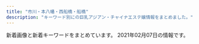 ```yaml
---
title: "市川・本八幡・西船橋・船橋"
description: "キーワード別にの巨乳アジアン・チャイナエステ嬢情報をまとめました。"
---
```


新着画像と新着キーワードをまとめています。
2021年02月07日の情報です。

<DmmAffiliateIns />
<KeywordTable
  shops={
    [
    {
        "img_links": [
            "http://www.aya-aroma.com/files/001.jpg",
            "http://www.aya-aroma.com/files/008-03.jpg",
            "http://www.aya-aroma.com/files/003-03.jpg",
            "http://www.aya-aroma.com/files/001-02.jpg",
            "http://www.aya-aroma.com/images/melmaga.jpg",
            "http://www.aya-aroma.com/files/002-02.jpg",
            "http://www.aya-aroma.com/files/001-03.jpg",
            "http://www.aya-aroma.com/files/003-02.jpg",
            "http://www.aya-aroma.com/files/002.jpg",
            "http://www.aya-aroma.com/files/015.jpg",
            "http://www.aya-aroma.com/files/010-02.jpg",
            "http://www.aya-aroma.com/files/010-03.jpg",
            "http://www.aya-aroma.com/files/008.jpg",
            "http://www.aya-aroma.com/images/coverGirlParts.png",
            "http://www.aya-aroma.com/images/concept.jpg",
            "http://www.aya-aroma.com/files/015-02.jpg",
            "http://www.aya-aroma.com/files/002-03.jpg",
            "http://www.aya-aroma.com/images/backlistbtn.png",
            "http://www.aya-aroma.com/files/015-03.jpg",
            "http://www.aya-aroma.com/files/008-02.jpg",
            "http://www.aya-aroma.com/files/003.jpg",
            "http://www.aya-aroma.com/files/010.jpg",
            "http://www.aya-aroma.com/images/mobile.jpg"
        ],
        "url": "http://www.aya-aroma.com/",
        "station": "JR\u5e02\u5ddd\u99c5\u5357\u53e3",
        "keywords": {
            "C": 6,
            "86": 12,
            "87": 3,
            "84": 3,
            "D": 9
        },
        "name": "\u5f69"
    },
    {
        "station": "JR\u897f\u8239\u6a4b\u99c5\u5357\u53e3",
        "name": "\u96c5\u7f8e\uff5eMIYABI",
        "keywords": {
            "86": 2,
            "83": 31,
            "87": 31,
            "88": 31,
            "F": 33,
            "85": 31,
            "90": 31,
            "C": 54,
            "E": 33,
            "D": 35,
            "G": 33
        },
        "img_links": [
            "https://miyabi.jpn.vin/images/btn_side03.png",
            "https://miyabi.jpn.vin/images/btn_side07.png",
            "https://miyabi.jpn.vin/images/btn_side04.png",
            "https://miyabi.jpn.vin/photos/sites/21/2021/01/2021012608003796.jpg",
            "https://miyabi.jpn.vin/images/btn_side01.png",
            "https://miyabi.jpn.vin/images/top.png",
            "https://miyabi.jpn.vin/photos/sites/21/2021/01/202101260800351.jpg",
            "https://miyabi.jpn.vin/photos/sites/21/2021/01/2021012608004010.jpg",
            "https://miyabi.jpn.vin/photos/sites/21/2021/02/2021020102295578.jpg",
            "https://miyabi.jpn.vin/images/btn_side05.png",
            "https://miyabi.jpn.vin/images/top_slider03.jpg",
            "https://miyabi.jpn.vin/photos/sites/21/2021/01/2021012608003883.jpg",
            "https://miyabi.jpn.vin/photos/sites/21/2021/01/2021012608003647.jpg",
            "https://miyabi.jpn.vin/images/btn_side06.png",
            "https://miyabi.jpn.vin/images/sp_top.png",
            "https://miyabi.jpn.vin/images/btn_side02.png"
        ],
        "url": "https://miyabi.jpn.vin"
    },
    {
        "img_links": [
            "http://p-lady.work/staff/anna.jpg",
            "http://p-lady.work/staff/rika.jpg",
            "http://p-lady.work/images/18.jpg",
            "http://p-lady.work/images/ac1.jpg",
            "http://p-lady.work/images/2.jpg",
            "http://p-lady.work/images/interior_t.jpg",
            "http://p-lady.work/images/5.jpg",
            "http://p-lady.work/img/mimi1.jpg",
            "http://p-lady.work/images/int1.jpg",
            "http://p-lady.work/staff/nanami.jpg",
            "http://p-lady.work/staff/mirai.jpg",
            "http://p-lady.work/img/mirai1.jpg",
            "http://p-lady.work/images/tg.jpg",
            "http://p-lady.work/staff/yui.jpg",
            "http://p-lady.work/images/35.jpg",
            "http://p-lady.work/img/nana1.jpg",
            "http://p-lady.work/staff/rena.jpg",
            "http://p-lady.work/images/rec2.jpg",
            "http://p-lady.work/images/21.jpg",
            "http://p-lady.work/staff/nami.jpg",
            "http://p-lady.work/images/28.jpg",
            "http://p-lady.work/img/nanami1.jpg",
            "http://p-lady.work/img/rika1.jpg",
            "http://p-lady.work/img/zara1.jpg",
            "http://p-lady.work/images/sys.jpg",
            "http://p-lady.work/staff/risa.jpg",
            "http://p-lady.work/images/36.jpg",
            "http://p-lady.work/images/33.jpg",
            "http://p-lady.work/staff/yuyu.jpg",
            "http://p-lady.work/img/anna1.jpg",
            "http://p-lady.work/img/reiko1.jpg",
            "http://p-lady.work/img/yuyu1.jpg",
            "http://p-lady.work/img/nami1.jpg",
            "http://p-lady.work/images/6.jpg",
            "http://p-lady.work/staff/mimi.jpg",
            "http://p-lady.work/staff/kurumi.jpg",
            "http://p-lady.work/images/17.jpg",
            "http://p-lady.work/staff/koi.jpg",
            "http://p-lady.work/images/10.jpg",
            "http://p-lady.work/img/yui1.jpg",
            "http://p-lady.work/images/30.jpg",
            "http://p-lady.work/images/23.jpg",
            "http://p-lady.work/images/7.jpg",
            "http://p-lady.work/images/15.jpg",
            "http://p-lady.work/staff/runa.jpg",
            "http://p-lady.work/images/staff_t.jpg",
            "http://p-lady.work/img/kurumi1.jpg",
            "http://p-lady.work/images/news.jpg",
            "http://p-lady.work/staff/miyu.jpg",
            "http://p-lady.work/images/16.jpg",
            "http://p-lady.work/img/riri1.jpg",
            "http://p-lady.work/img/miyu1.jpg",
            "http://p-lady.work/images/head.jpg",
            "http://p-lady.work/images/26.jpg",
            "http://p-lady.work/images/25.jpg",
            "http://p-lady.work/images/27.jpg",
            "http://p-lady.work/images/int2.jpg",
            "http://p-lady.work/staff/eri.jpg",
            "http://p-lady.work/img/saki1.jpg",
            "http://p-lady.work/images/29.jpg",
            "http://p-lady.work/images/32.jpg",
            "http://p-lady.work/img/koi1.jpg",
            "http://p-lady.work/images/s1.png",
            "http://p-lady.work/images/rec1.jpg",
            "http://p-lady.work/staff/saki.jpg",
            "http://p-lady.work/staff/reiko.jpg",
            "http://p-lady.work/images/20.jpg",
            "http://p-lady.work/staff/nana.jpg",
            "http://p-lady.work/staff/zara.jpg",
            "http://p-lady.work/img/rena1.jpg",
            "http://p-lady.work/img/runa1.jpg",
            "http://p-lady.work/img/risa1.jpg",
            "http://p-lady.work/images/3.jpg",
            "http://p-lady.work/images/37.jpg",
            "http://p-lady.work/staff/riri.jpg",
            "http://p-lady.work/img/eri1.jpg"
        ],
        "station": "JR\u897f\u8239\u6a4b\u99c5\u5357\u53e3",
        "keywords": {},
        "url": "http://p-lady.work/",
        "name": "\u4e03\u5f69"
    },
    {
        "keywords": {},
        "name": "Blue\uff5e\u30d6\u30eb\u30fc\uff5e",
        "img_links": [
            "http://www.kanda-es.info/images/int1.jpg",
            "http://www.kanda-es.info/images/info.jpg",
            "http://www.kanda-es.info/staff/sora.jpg",
            "http://www.kanda-es.info/images/news.jpg",
            "http://www.kanda-es.info/images/staff_t.jpg",
            "http://www.kanda-es.info/images/sys1.jpg",
            "http://www.kanda-es.info/images/sys2.jpg",
            "http://www.kanda-es.info/img/risa1.jpg",
            "http://www.kanda-es.info/img/anna1.jpg",
            "http://www.kanda-es.info/images/mobile.jpg",
            "http://www.kanda-es.info/staff/anna.jpg",
            "http://www.kanda-es.info/img/sora1.jpg",
            "http://www.kanda-es.info/images/tg.jpg",
            "http://www.kanda-es.info/images/int2.jpg",
            "http://www.kanda-es.info/images/interior_t.jpg",
            "http://www.kanda-es.info/staff/risa.jpg"
        ],
        "station": "\u99ac\u8fbc\u6ca2\u99c5\u6771\u53e3",
        "url": "http://www.kanda-es.info/"
    },
    {
        "name": "\u7652\u3057\u306e\u6d77",
        "img_links": [
            "http://www.iyashinoumi.com/img/miss28sb.jpg",
            "http://www.iyashinoumi.com/img/miss24sb.jpg",
            "http://www.iyashinoumi.com/img/miss25sb.jpg",
            "http://www.iyashinoumi.com/img/miss27sb.jpg",
            "http://www.iyashinoumi.com/img/miss7sb.jpg",
            "http://www.iyashinoumi.com/img/miss6sb.jpg",
            "http://www.iyashinoumi.com/img/miss7s.jpg",
            "http://www.iyashinoumi.com/img/sTitle_left.png",
            "http://www.iyashinoumi.com/img/tel1.png",
            "http://www.iyashinoumi.com/img/sTitle_right.png"
        ],
        "station": "\u5e02\u5ddd\u99c5\u5317\u53e3",
        "keywords": {},
        "url": "http://www.iyashinoumi.com/"
    },
    {
        "img_links": [
            "http://www.rainbow-relax.xyz/files/006.jpg",
            "http://www.rainbow-relax.xyz/images/slider/2.jpg",
            "http://www.rainbow-relax.xyz/img/goback.jpg",
            "http://www.rainbow-relax.xyz/files/003.jpg",
            "http://www.rainbow-relax.xyz/files/005-02.jpg",
            "http://www.rainbow-relax.xyz/files/002-02.jpg",
            "http://www.rainbow-relax.xyz/files/002.jpg",
            "http://www.rainbow-relax.xyz/files/001-02.jpg",
            "http://www.rainbow-relax.xyz/images/slider/1.jpg",
            "http://www.rainbow-relax.xyz/files/005.jpg",
            "http://www.rainbow-relax.xyz/img/ttl_info.png",
            "http://www.rainbow-relax.xyz/files/003-02.jpg",
            "http://www.rainbow-relax.xyz/files/004-02.jpg",
            "http://www.rainbow-relax.xyz/img/pickup.jpg",
            "http://www.rainbow-relax.xyz/img/ttl_news.png",
            "http://www.rainbow-relax.xyz/img/tel.png",
            "http://www.rainbow-relax.xyz/files/004.jpg",
            "http://www.rainbow-relax.xyz/img/btn_side_mobile.jpg",
            "http://www.rainbow-relax.xyz/images/slider/3.jpg",
            "http://www.rainbow-relax.xyz/files/001.jpg",
            "http://www.rainbow-relax.xyz/files/006-02.jpg"
        ],
        "name": "Rainbow\uff5e\u30ec\u30a4\u30f3\u30dc\u30fc\uff5e",
        "url": "http://www.rainbow-relax.xyz/",
        "keywords": {
            "85": 2,
            "C": 19,
            "86": 4,
            "87": 6,
            "D": 6
        },
        "station": "JR\u8239\u6a4b\u99c5\u5317\u53e3"
    },
    {
        "url": "https://co.aoaoeo.com/",
        "station": "\u8239\u6a4b\u99c5\u5317\u53e3",
        "img_links": [],
        "name": "COCO",
        "keywords": {}
    },
    {
        "url": "http://aroma-esthe.info/",
        "name": "Happy Bell",
        "station": "\u4eac\u6210\u516b\u5e61\u99c5\u5317\u53e3",
        "img_links": [
            "http://aroma-esthe.info/images/m2.jpg",
            "http://aroma-esthe.info/images/cg03.jpg",
            "http://aroma-esthe.info/images/tit-sub1.jpg",
            "http://aroma-esthe.info/images/cg05.jpg",
            "http://aroma-esthe.info/link/menlog.jpg",
            "http://aroma-esthe.info/images/tit-sub6.jpg",
            "http://aroma-esthe.info/images/slider-img001.jpg",
            "http://aroma-esthe.info/images/r3.jpg",
            "http://aroma-esthe.info/images/tit-sub4.jpg",
            "http://aroma-esthe.info/images/kan.jpg",
            "http://aroma-esthe.info/images/r4.jpg",
            "http://aroma-esthe.info/images/qr.jpg",
            "http://aroma-esthe.info/images/m3.jpg",
            "http://aroma-esthe.info/images/slider-img002.jpg",
            "http://aroma-esthe.info/images/r1.jpg",
            "http://aroma-esthe.info/images/m1.jpg",
            "http://aroma-esthe.info/images/b-online.png",
            "http://aroma-esthe.info/images/b-tel.png",
            "http://aroma-esthe.info/images/m4.jpg",
            "http://aroma-esthe.info/images/tit-sub2.jpg",
            "http://aroma-esthe.info/images/slider-img003.jpg",
            "http://aroma-esthe.info/images/r2.jpg",
            "http://aroma-esthe.info/images/cg02.jpg",
            "http://aroma-esthe.info/images/tit-sub5.jpg",
            "http://aroma-esthe.info/images/tit-sub3.jpg",
            "http://aroma-esthe.info/images/cg01.jpg"
        ],
        "keywords": {
            "86": 8,
            "D": 6
        }
    },
    {
        "station": "JR\u8239\u6a4b\u99c5\u5357\u53e3",
        "img_links": [
            "http://f-clover.net/images/mobile.jpg",
            "http://f-clover.net/images/room8.jpg",
            "http://f-clover.net/images/a1.jpg",
            "http://f-clover.net/images/index1.jpg",
            "http://f-clover.net/images/room5.jpg",
            "http://f-clover.net/images/g3.jpg",
            "http://f-clover.net/images/yu.jpg",
            "http://f-clover.net/images/room2.jpg",
            "http://f-clover.net/images/a2.jpg",
            "http://f-clover.net/images/risa.jpg",
            "http://f-clover.net/images/g5.jpg",
            "http://f-clover.net/images/room7.jpg",
            "http://f-clover.net/images/erina.jpg",
            "http://f-clover.net/images/miki.jpg",
            "http://f-clover.net/images/room6.jpg",
            "http://f-clover.net/images/flash1.jpg",
            "http://f-clover.net/images/end.jpg",
            "http://f-clover.net/images/room1.jpg",
            "http://f-clover.net/images/flash2.jpg",
            "http://f-clover.net/images/aya.jpg",
            "http://f-clover.net/images/room4.jpg",
            "http://f-clover.net/images/room3.jpg"
        ],
        "keywords": {},
        "url": "http://f-clover.net/",
        "name": "\u30af\u30ed\u30fc\u30d0\u30fc"
    },
    {
        "img_links": [
            "http://es-suzune.com/staffPhoto/b20201022211319.jpg",
            "http://es-suzune.com/staffPhoto/b20191115141757.jpg",
            "http://es-suzune.com/images/showContent.jpg",
            "http://es-suzune.com/staffPhoto/s20201130135600.jpg",
            "http://es-suzune.com/images/store/01.jpg",
            "http://es-suzune.com/staffPhoto/s20200827113054.jpg",
            "http://es-suzune.com/staffPhoto/s20200827113545.jpg",
            "http://es-suzune.com/staffPhoto/s20210103222814.jpg",
            "http://es-suzune.com/uploadfiles/images/chuntian1_%E5%89%AF%E6%9C%AC.jpg",
            "http://es-suzune.com/staffPhoto/s20210124204401.jpg",
            "http://es-suzune.com/staffPhoto/s20201128232445.jpg",
            "http://es-suzune.com/staffPhoto/s20200724144017.jpg",
            "http://es-suzune.com/images/access/02.png",
            "http://es-suzune.com/staffPhoto/s20191208215817.jpg",
            "http://es-suzune.com/staffPhoto/b20200724144017.jpg",
            "http://es-suzune.com/staffPhoto/s20200827113204.jpg",
            "http://es-suzune.com/staffPhoto/b20210130235019.jpg",
            "http://es-suzune.com/staffPhoto/s20201130191531.jpg",
            "http://es-suzune.com/images/access/03.png",
            "http://es-suzune.com/images/store/03.jpg",
            "http://es-suzune.com/staffPhoto/s20210130235019.jpg",
            "http://es-suzune.com/staffPhoto/b20201130191329.jpg",
            "http://es-suzune.com/staffPhoto/b20200510132325.jpg",
            "http://es-suzune.com/staffPhoto/s20201130191329.jpg",
            "http://es-suzune.com/images/store/04.jpg",
            "http://es-suzune.com/staffPhoto/s20210124204424.jpg",
            "http://es-suzune.com/images/access/05.png",
            "http://es-suzune.com/staffPhoto/s20200709205350.jpg",
            "http://es-suzune.com/staffPhoto/b20191113214645.jpg",
            "http://es-suzune.com/staffPhoto/s20191115141808.jpg",
            "http://es-suzune.com/staffPhoto/b20210103222814.jpg",
            "http://es-suzune.com/staffPhoto/s20200510132325.jpg",
            "http://es-suzune.com/staffPhoto/b20200709205317.jpg",
            "http://es-suzune.com/staffPhoto/s20191113214645.jpg",
            "http://es-suzune.com/staffPhoto/s20201130140636.jpg",
            "http://es-suzune.com/staffPhoto/s20210103222830.jpg",
            "http://es-suzune.com/uploadfiles/images/courseEsSuzune.jpg",
            "http://es-suzune.com/staffPhoto/s20200709154538.jpg",
            "http://es-suzune.com/staffPhoto/s20200724144036.jpg",
            "http://es-suzune.com/staffPhoto/s20201130191509.jpg",
            "http://es-suzune.com/staffPhoto/s20191115141757.jpg",
            "http://es-suzune.com/staffPhoto/s20200827113331.jpg",
            "http://es-suzune.com/staffPhoto/s20201130140920.jpg",
            "http://es-suzune.com/images/store/02.jpg",
            "http://es-suzune.com/staffPhoto/s20200827113754.jpg",
            "http://es-suzune.com/staffPhoto/s20200709154401.jpg",
            "http://es-suzune.com/uploadfiles/images/campaignEsSuzune1.jpg",
            "http://es-suzune.com/images/showIndex.jpg",
            "http://es-suzune.com/staffPhoto/b20210124204401.jpg",
            "http://es-suzune.com/staffPhoto/b20200709154401.jpg",
            "http://es-suzune.com/images/access/01.png",
            "http://es-suzune.com/staffPhoto/s20191208215843.jpg",
            "http://es-suzune.com/staffPhoto/s20201022211319.jpg",
            "http://es-suzune.com/staffPhoto/s20200827113641.jpg",
            "http://es-suzune.com/staffPhoto/b20201128232445.jpg",
            "http://es-suzune.com/staffPhoto/s20200709205317.jpg",
            "http://es-suzune.com/staffPhoto/b20191208215817.jpg",
            "http://es-suzune.com/staffPhoto/s20201130135623.jpg"
        ],
        "station": "JR\u897f\u8239\u6a4b\u99c5\u5357\u53e3",
        "keywords": {
            "E": 4,
            "F": 7,
            "\u30bb\u30af\u30b7\u30fc": 5
        },
        "name": "\u9234\u97f3-\u3059\u305a\u306d-",
        "url": "http://es-suzune.com/"
    },
    {
        "name": "\u6696 \uff5eHinata\uff5e",
        "station": "JR\u8239\u6a4b\u99c5\u5317\u53e3",
        "url": "http://hinata.relaxnabi.com/",
        "keywords": {
            "C": 4,
            "92": 2,
            "93": 1,
            "D": 1,
            "89": 1,
            "90": 2,
            "86": 2,
            "E": 5
        },
        "img_links": [
            "http://hinata.relaxnabi.com/css/nav/sub-004.jpg",
            "http://hinata.relaxnabi.com/css/staff/staff15-a.jpg",
            "http://hinata.relaxnabi.com/css/nav/nav-002.jpg",
            "http://hinata.relaxnabi.com/css/staff/staff17.jpg",
            "http://hinata.relaxnabi.com/css/staff/staff00003.jpg",
            "http://hinata.relaxnabi.com/css/staff/staff00003-a.jpg",
            "http://hinata.relaxnabi.com/css/osusume38.jpg",
            "http://hinata.relaxnabi.com/css/nav/nav-001.jpg",
            "http://hinata.relaxnabi.com/css/nav/nav-005.jpg",
            "http://hinata.relaxnabi.com/css/staff/staff-08-a.jpg",
            "http://hinata.relaxnabi.com/css/girls001.jpg",
            "http://hinata.relaxnabi.com/css/staff/staff00004-a.jpg",
            "http://hinata.relaxnabi.com/css/right.jpg",
            "http://hinata.relaxnabi.com/css/staff/staff00001-a.jpg",
            "http://hinata.relaxnabi.com/css/nav/nav-003.jpg",
            "http://hinata.relaxnabi.com/css/staff/staff-007-a.jpg",
            "http://hinata.relaxnabi.com/css/nav/nav-006.jpg",
            "http://hinata.relaxnabi.com/css/main-left03.jpg",
            "http://hinata.relaxnabi.com/css/top02.jpg",
            "http://hinata.relaxnabi.com/css/staff/staff00001.jpg",
            "http://hinata.relaxnabi.com/css/nav/sub-003.jpg",
            "http://hinata.relaxnabi.com/css/staff/staff15.jpg",
            "http://hinata.relaxnabi.com/css/staff/staff-06-a.jpg",
            "http://hinata.relaxnabi.com/css/nav/sub-002.jpg",
            "http://hinata.relaxnabi.com/css/staff/staff-007.jpg",
            "http://hinata.relaxnabi.com/css/main-left02.jpg",
            "http://hinata.relaxnabi.com/css/nav/sub-001.jpg",
            "http://hinata.relaxnabi.com/css/nav/sub-005.jpg",
            "http://hinata.relaxnabi.com/css/tel01.png",
            "http://hinata.relaxnabi.com/css/nav/nav-004.jpg",
            "http://hinata.relaxnabi.com/css/left.jpg",
            "http://hinata.relaxnabi.com/css/button.jpg",
            "http://hinata.relaxnabi.com/css/staff/staff-08.jpg",
            "http://hinata.relaxnabi.com/img/tiaowen.png",
            "http://hinata.relaxnabi.com/css/staff/staff17-a.jpg",
            "http://hinata.relaxnabi.com/css/staff/staff-06.jpg",
            "http://hinata.relaxnabi.com/css/staff/staff00004.jpg",
            "http://hinata.relaxnabi.com/css/nav/sub-006.jpg"
        ]
    },
    {
        "station": "JR\u672c\u516b\u5e61\u99c5\u5317\u53e3",
        "url": "http://www.club.relaxjp.info/",
        "name": "\u30d5\u30a7\u30a2\u30ea\u30fc",
        "img_links": [
            "http://www.club.relaxjp.info/files/013.jpg",
            "http://www.club.relaxjp.info/images/staff_t.png",
            "http://www.club.relaxjp.info/images/rec1.png",
            "http://www.club.relaxjp.info/images/sys3.png",
            "http://www.club.relaxjp.info/images/b2.jpg",
            "http://www.club.relaxjp.info/images/rec2.png",
            "http://www.club.relaxjp.info/images/int2.png",
            "http://www.club.relaxjp.info/images/mobile.jpg",
            "http://www.club.relaxjp.info/images/sys1.png",
            "http://www.club.relaxjp.info/files/007-02.jpg",
            "http://www.club.relaxjp.info/images/sys2.png",
            "http://www.club.relaxjp.info/images/head.jpg",
            "http://www.club.relaxjp.info/files/004-02.jpg",
            "http://www.club.relaxjp.info/files/014-02.jpg",
            "http://www.club.relaxjp.info/files/006.jpg",
            "http://www.club.relaxjp.info/files/006-02.jpg",
            "http://www.club.relaxjp.info/files/007.jpg",
            "http://www.club.relaxjp.info/files/014.jpg",
            "http://www.club.relaxjp.info/files/009.jpg",
            "http://www.club.relaxjp.info/images/line.png",
            "http://www.club.relaxjp.info/images/b1.jpg",
            "http://www.club.relaxjp.info/files/013-02.jpg",
            "http://www.club.relaxjp.info/files/004.jpg",
            "http://www.club.relaxjp.info/images/ta.jpg",
            "http://www.club.relaxjp.info/images/int1.png",
            "http://www.club.relaxjp.info/images/interior_t.png",
            "http://www.club.relaxjp.info/images/link_t.png",
            "http://www.club.relaxjp.info/files/009-02.jpg"
        ],
        "keywords": {
            "86": 2,
            "C": 1,
            "87": 4,
            "D": 5
        }
    },
    {
        "img_links": [
            "http://momo.rankuens.com/css/head.jpg",
            "http://momo.rankuens.com/css/staff/staff02.jpg",
            "http://momo.rankuens.com/css/foot.jpg",
            "http://momo.rankuens.com/css/staff/staff03.jpg",
            "http://momo.rankuens.com/images/call.png",
            "http://momo.rankuens.com/css/staff/staff01.jpg",
            "http://momo.rankuens.com/css/top01.jpg"
        ],
        "url": "http://momo.rankuens.com/",
        "name": "\u3082\u3082\u3061\u3083\u3093",
        "station": "JR\u897f\u8239\u6a4b\u99c5\u5357\u53e3",
        "keywords": {
            "E": 1,
            "D": 2,
            "92": 1,
            "89": 2,
            "C": 6
        }
    },
    {
        "url": "https://iris.ests.jp/",
        "img_links": [
            "https://iris.ests.jp/images/room1.jpg",
            "https://iris.ests.jp/photos/sites/58/2021/01/2021013017025060.jpeg",
            "https://iris.ests.jp/images/room3.jpg",
            "https://iris.ests.jp/images/s_staff.jpg",
            "https://iris.ests.jp/photos/sites/58/2020/12/202012201351183.jpeg",
            "https://iris.ests.jp/photos/sites/58/2021/01/2021011400270610.jpeg",
            "https://iris.ests.jp/photos/sites/58/2020/11/2020111615332290.jpeg",
            "https://iris.ests.jp/images/top.jpg",
            "https://iris.ests.jp/images/s_news.jpg",
            "https://iris.ests.jp/images/twitter.jpg",
            "https://iris.ests.jp/photos/sites/58/2021/02/2021020720180711.jpeg",
            "https://iris.ests.jp/photos/sites/58/2020/11/202011222223398.jpeg",
            "https://iris.ests.jp/images/paypay.jpg",
            "https://iris.ests.jp/photos/sites/58/2021/02/2021020600482622.jpeg",
            "https://iris.ests.jp/photos/sites/58/2021/01/2021011316255079.jpeg",
            "https://iris.ests.jp/photos/sites/58/2021/01/2021011718151096.jpeg",
            "https://iris.ests.jp/images/staff0.jpg",
            "https://iris.ests.jp/photos/sites/58/2021/02/2021020801341126.jpeg",
            "https://iris.ests.jp/photos/sites/58/2020/12/202012082142310.jpeg",
            "https://iris.ests.jp/images/room2.jpg",
            "http://iris2.a5.reraku.work/upload/sites/58/2021/02/2021020801341126-200x288.jpeg",
            "https://iris.ests.jp/photos/sites/58/2020/11/2020112222430326.jpeg",
            "https://iris.ests.jp/photos/sites/58/2021/02/202102041026332.jpg",
            "https://iris.ests.jp/images/room4.jpg",
            "https://iris.ests.jp/photos/sites/58/2021/02/2021020602145777.jpeg",
            "https://iris.ests.jp/photos/sites/58/2020/11/2020111616103718.jpeg",
            "https://iris.ests.jp/photos/sites/58/2021/02/2021020600561938.jpeg"
        ],
        "station": "JR\u897f\u8239\u6a4b\u99c5\u5317\u53e3",
        "keywords": {
            "C": 1,
            "E": 8,
            "88": 1,
            "\u30bb\u30af\u30b7\u30fc": 1,
            "D": 8,
            "86": 8,
            "\u4e73": 3,
            "87": 2,
            "F": 5,
            "90": 1,
            "85": 4,
            "G": 3
        },
        "name": "\u30a2\u30a4\u30ea"
    },
    {
        "station": "JR\u897f\u8239\u6a4b\u99c5\u5357\u53e3",
        "url": "http://www.diamond.mesthe.com/",
        "keywords": {
            "88": 2,
            "D": 6,
            "87": 4,
            "86": 2,
            "C": 13
        },
        "img_links": [
            "http://www.diamond.mesthe.com/img/tel.png",
            "http://www.diamond.mesthe.com/img/top_option03.jpg",
            "http://www.diamond.mesthe.com/files/003-02.jpg",
            "http://www.diamond.mesthe.com/images/slider/2.jpg",
            "http://www.diamond.mesthe.com/img/ttl_info.png",
            "http://www.diamond.mesthe.com/files/002-02.jpg",
            "http://www.diamond.mesthe.com/files/001.jpg",
            "http://www.diamond.mesthe.com/img/ttl_therapist.png",
            "http://www.diamond.mesthe.com/img/top_option01.jpg",
            "http://www.diamond.mesthe.com/files/001-02.jpg",
            "http://www.diamond.mesthe.com/img/btn_blog.png",
            "http://www.diamond.mesthe.com/img/goback.jpg",
            "http://www.diamond.mesthe.com/files/004.jpg",
            "http://www.diamond.mesthe.com/files/004-02.jpg",
            "http://www.diamond.mesthe.com/files/003.jpg",
            "http://www.diamond.mesthe.com/img/ttl_news.png",
            "http://www.diamond.mesthe.com/images/slider/3.jpg",
            "http://www.diamond.mesthe.com/images/slider/1.jpg",
            "http://www.diamond.mesthe.com/img/btn_side_mobile.jpg",
            "http://www.diamond.mesthe.com/img/pickup.jpg",
            "http://www.diamond.mesthe.com/files/002.jpg",
            "http://www.diamond.mesthe.com/img/top_option04.jpg"
        ],
        "name": "\u30c0\u30a4\u30e4\u30e2\u30f3\u30c9"
    },
    {
        "img_links": [],
        "station": "\u4eac\u6210\u8239\u6a4b\u99c5",
        "url": "http://sminfvnda.xyz/",
        "name": "\u8309\u8389\u82b1",
        "keywords": {}
    },
    {
        "name": "\u30d5\u30e9\u30ef\u30fc",
        "keywords": {},
        "station": "JR\u672c\u516b\u5e61\u99c5\u5357\u53e3",
        "url": "http://likiluto.xyz/",
        "img_links": [
            "http://likiluto.xyz/style/images/index-miru_06.jpg",
            "http://likiluto.xyz/uploads/210112/1-210112092150b1.jpg",
            "http://likiluto.xyz/style/images/t6.jpg",
            "http://likiluto.xyz/style/images/nav2-sta.png",
            "http://likiluto.xyz/style/images/index-miru_18.jpg",
            "http://likiluto.xyz/uploads/210112/1-210112092540164.jpg",
            "http://likiluto.xyz/style/images/s-bian.png",
            "http://likiluto.xyz/style/images/sys.jpg",
            "http://likiluto.xyz/style/images/t4.jpg",
            "http://likiluto.xyz/uploads/201229/1-201229152000Y5.jpg",
            "http://likiluto.xyz/style/images/t3.png",
            "http://likiluto.xyz/style/images/index-miru_03.jpg",
            "http://likiluto.xyz/uploads/210112/1-2101120920292M.jpg",
            "http://likiluto.xyz/style/images/nav-sys.jpg",
            "http://likiluto.xyz/style/images/t2.png",
            "http://likiluto.xyz/uploads/210112/1-21011209234CV.jpg"
        ]
    },
    {
        "img_links": [
            "http://happy.relaxnabi.com/css/nav/nav-005.png",
            "http://happy.relaxnabi.com/css/nav/nav-001.png",
            "http://happy.relaxnabi.com/css/staff/staff0001-a.jpg",
            "http://happy.relaxnabi.com/css/tel01.png",
            "http://happy.relaxnabi.com/css/staff/staff017-a.jpg",
            "http://happy.relaxnabi.com/css/staff/staff-10-a.jpg",
            "http://happy.relaxnabi.com/css/staff/staff-10.jpg",
            "http://happy.relaxnabi.com/css/staff/staff-05-a.jpg",
            "http://happy.relaxnabi.com/css/staff/staff-04-a.jpg",
            "http://happy.relaxnabi.com/css/staff/staff-04.jpg",
            "http://happy.relaxnabi.com/css/staff/staff000003.jpg",
            "http://happy.relaxnabi.com/css/nav/nav-003.png",
            "http://happy.relaxnabi.com/css/top-03.png",
            "http://happy.relaxnabi.com/css/staff/staff000008.jpg",
            "http://happy.relaxnabi.com/css/nav/nav-006.png",
            "http://happy.relaxnabi.com/css/staff/staff017.jpg",
            "http://happy.relaxnabi.com/css/nav/nav-004.png",
            "http://happy.relaxnabi.com/css/staff/staff000003-a.jpg",
            "http://happy.relaxnabi.com/css/staff/staff-05.jpg",
            "http://happy.relaxnabi.com/css/staff/staff-007.jpg",
            "http://happy.relaxnabi.com/css/staff/staff-007-a.jpg",
            "http://happy.relaxnabi.com/css/staff/staff000008-a.jpg",
            "http://happy.relaxnabi.com/css/top0001.png",
            "http://happy.relaxnabi.com/css/staff/staff0001.jpg",
            "http://happy.relaxnabi.com/css/nav/nav-002.png"
        ],
        "keywords": {
            "E": 4,
            "91": 1,
            "90": 2,
            "88": 1,
            "F": 1,
            "92": 4,
            "D": 2
        },
        "name": "\u30de\u30fc\u30e1\u30a4\u30c9",
        "station": "JR\u8239\u6a4b\u99c5\u5317\u53e3",
        "url": "http://happy.relaxnabi.com/"
    },
    {
        "img_links": [
            "http://stylelife.work/Uploads/user/5e4101be77e18.jpg",
            "http://stylelife.work/Uploads/user/60178ac3e9112.jpg",
            "http://stylelife.work/Uploads/user/5e79901ca108f.jpg",
            "http://stylelife.work/Uploads/user/5deb614369ccd.jpg",
            "http://stylelife.work/Uploads/user/601789a317c0d.jpg",
            "http://stylelife.work/ueditor/php/upload/image/20180712/1531373827278035.png",
            "http://stylelife.work/Uploads/user/5de74b09394d7.jpg",
            "http://stylelife.work/Uploads/user/601789f869a29.jpg",
            "http://stylelife.work/Uploads/user/5f50833fd5a74.jpg",
            "http://stylelife.work/Uploads/user/5fe143f28e361.jpg",
            "http://stylelife.work/Uploads/user/5e1d330613089.jpg",
            "http://stylelife.work/Uploads/user/5f7ea89496e3e.jpg",
            "http://stylelife.work/Uploads/user/5e68a1524c2d2.jpg",
            "http://stylelife.work/Uploads/user/5ef9a9fd8cd20.jpg",
            "http://stylelife.work/Public/Wap/picture/sp-staff-list.png",
            "http://stylelife.work/Public/Wap/picture/m-foot.png",
            "http://stylelife.work/Uploads/user/5ebf50cc42240.jpg",
            "http://stylelife.work/Uploads/user/5de74b9acbf92.jpg",
            "http://stylelife.work/Public/Wap/picture/m-tel.png",
            "http://stylelife.work/Public/Wap/picture/sp-line.png",
            "http://stylelife.work/Uploads/user/5ebf4ff2905f1.jpg",
            "http://stylelife.work/Uploads/user/6017898b00273.jpg",
            "http://stylelife.work/Uploads/user/5dfc857c95e57.jpg",
            "http://stylelife.work/Uploads/user/5e1d3400053fa.jpg",
            "http://stylelife.work/Uploads/user/5f3cd192667f4.jpg",
            "http://stylelife.work/Uploads/user/5de74b74a4faa.jpg",
            "http://stylelife.work/Public/Wap/picture/staff-pc.png",
            "http://stylelife.work/ueditor/php/upload/image/20180712/1531367078235696.png",
            "http://stylelife.work/Uploads/user/5ebfa12d5429d.jpg",
            "http://stylelife.work/Uploads/user/60178961290e1.jpg",
            "http://stylelife.work/Uploads/user/5eb35a13a1df3.jpg",
            "http://stylelife.work/ueditor/php/upload/image/20180712/1531374173659035.png"
        ],
        "keywords": {
            "F": 2,
            "\u80f8": 1,
            "D": 1
        },
        "name": "\u3055\u304f\u3089",
        "url": "http://stylelife.work/",
        "station": "JR\u897f\u8239\u6a4b\u99c5\u5317\u53e3"
    },
    {
        "station": "JR\u897f\u8239\u6a4b\u99c5\u5357\u53e3",
        "name": "\u30d9\u30ec\u30fc\u30b6",
        "keywords": {
            "C": 14,
            "D": 3,
            "86": 2,
            "87": 2
        },
        "img_links": [
            "http://www.beleza.maesjp.com/images/staff01.jpg",
            "http://www.beleza.maesjp.com/images/link.jpg",
            "http://www.beleza.maesjp.com/images/shop/shop05.jpg",
            "http://www.beleza.maesjp.com/files/004.jpg",
            "http://www.beleza.maesjp.com/images/shop/shop03.jpg",
            "http://www.beleza.maesjp.com/images/end.jpg",
            "http://www.beleza.maesjp.com/images/tel.png",
            "http://www.beleza.maesjp.com/files/001.jpg",
            "http://www.beleza.maesjp.com/images/shop/shop02.jpg",
            "http://www.beleza.maesjp.com/files/002.jpg",
            "http://www.beleza.maesjp.com/images/shop/shop04.jpg",
            "http://www.beleza.maesjp.com/files/004-02.jpg",
            "http://www.beleza.maesjp.com/files/001-02.jpg",
            "http://www.beleza.maesjp.com/images/shop/shop01.jpg",
            "http://www.beleza.maesjp.com/files/005-02.jpg",
            "http://www.beleza.maesjp.com/files/002-02.jpg",
            "http://www.beleza.maesjp.com/files/005.jpg",
            "http://www.beleza.maesjp.com/images/movie.jpg"
        ],
        "url": "http://www.beleza.maesjp.com/"
    },
    {
        "name": "\u30d4\u30f3\u30af\u30ed\u30fc\u30ba",
        "station": "JR\u8239\u6a4b\u99c5\u5357\u30ed",
        "url": "http://tubakihime.link/",
        "keywords": {},
        "img_links": [
            "http://tubakihime.link/_src/52347828/wechatimg31.jpg",
            "http://tubakihime.link/_src/52259808/wechatimg60.jpg",
            "http://tubakihime.link/_src/52259802/wechatimg59.jpg",
            "http://tubakihime.link/_src/52259782/navi_05.png",
            "http://tubakihime.link/_src/52259828/navi_02.png",
            "http://tubakihime.link/_src/52259842/wechatimg59.jpg",
            "http://tubakihime.link/_src/52259800/dscf1336.jpg",
            "http://tubakihime.link/_src/52259846/wechatimg58.jpg",
            "http://tubakihime.link/_src/52259844/wechatimg61.jpg",
            "http://tubakihime.link/_src/52347831/wechatimg31.jpg",
            "http://tubakihime.link/_src/52259855/wechatimg61.jpg",
            "http://tubakihime.link/_src/52259815/slider3.jpg",
            "http://tubakihime.link/_src/52259772/slider1.jpg",
            "http://tubakihime.link/_src/52259857/wechatimg58.jpg",
            "http://tubakihime.link/_src/52259814/slider2.jpg",
            "http://tubakihime.link/_src/52259853/wechatimg59.jpg",
            "http://tubakihime.link/_src/52259830/navi_03.png",
            "http://tubakihime.link/_src/52259826/navi_01.png",
            "http://tubakihime.link/_src/52259804/wechatimg61.jpg",
            "http://tubakihime.link/_src/52259834/navi_05.png",
            "http://tubakihime.link/_src/52259780/navi_04.png",
            "http://tubakihime.link/_src/52259837/slider1.jpg",
            "http://tubakihime.link/_src/52259776/navi_02.png",
            "http://tubakihime.link/_src/52259848/wechatimg60.jpg",
            "http://tubakihime.link/_src/52259839/slider3.jpg",
            "http://tubakihime.link/_src/52259798/_x1m6343.jpg",
            "http://tubakihime.link/_src/52259832/navi_04.png",
            "http://tubakihime.link/_src/52259838/slider2.jpg",
            "http://tubakihime.link/_src/52259859/wechatimg60.jpg",
            "http://tubakihime.link/_src/52259806/wechatimg58.jpg",
            "http://tubakihime.link/_src/52259816/cam.png",
            "http://tubakihime.link/_src/52259774/navi_01.png",
            "http://tubakihime.link/_src/52259778/navi_03.png"
        ]
    },
    {
        "url": "https://prince.iest.info/",
        "station": "JR\u897f\u8239\u6a4b\u99c5\u5317\u53e3",
        "keywords": {
            "86": 18,
            "C": 12,
            "D": 30,
            "85": 12
        },
        "name": "\u30d7\u30ea\u30f3\u30bb\u30b9",
        "img_links": [
            "https://prince.iest.info/images/footer.jpg",
            "https://prince.iest.info/images/link_nav06.jpg",
            "https://prince.iest.info/images/top.jpg",
            "https://prince.iest.info/photos/sites/5/2020/12/2020121408392660.jpg",
            "https://prince.iest.info/images/link_nav03.jpg",
            "https://prince.iest.info/photos/sites/5/2021/01/2021011508371539.jpg",
            "https://prince.iest.info/images/room3.jpg",
            "https://prince.iest.info/images/room1.jpg",
            "https://prince.iest.info/images/room2.jpg",
            "https://prince.iest.info/images/room5.jpg",
            "https://prince.iest.info/images/link_nav01.jpg",
            "https://prince.iest.info/images/room4.jpg",
            "https://prince.iest.info/photos/sites/5/2020/12/2020121408392689.jpg",
            "https://prince.iest.info/images/tit_staff.jpg",
            "https://prince.iest.info/photos/sites/5/2020/12/2020121408392543.jpg",
            "https://prince.iest.info/images/link_nav04.jpg",
            "https://prince.iest.info/images/link_nav02.jpg",
            "https://prince.iest.info/images/link_nav05.jpg",
            "https://prince.iest.info/photos/sites/5/2020/12/2020121408392715.jpg",
            "https://prince.iest.info/images/tit_news.png"
        ]
    },
    {
        "img_links": [
            "http://iyashinomori.dnsfor.me/images/rinn.jpg",
            "http://iyashinomori.dnsfor.me/images/nav-job.jpg",
            "http://iyashinomori.dnsfor.me/images/iyashi_qr.png",
            "http://iyashinomori.dnsfor.me/images/aya2.jpg",
            "http://iyashinomori.dnsfor.me/images/ami.jpg",
            "http://iyashinomori.dnsfor.me/images/akasuri.jpg",
            "http://iyashinomori.dnsfor.me/images/nako.jpeg",
            "http://iyashinomori.dnsfor.me/images/mari.jpg",
            "http://iyashinomori.dnsfor.me/images/lanmu-c_03.jpg",
            "http://iyashinomori.dnsfor.me/images/main_09.jpg",
            "http://iyashinomori.dnsfor.me/images/aroma.jpg",
            "http://iyashinomori.dnsfor.me/images/massaji.jpg",
            "http://iyashinomori.dnsfor.me/images/anna.jpg",
            "http://iyashinomori.dnsfor.me/images/mas-de.jpg",
            "http://iyashinomori.dnsfor.me/images/masmises.jpg",
            "http://iyashinomori.dnsfor.me/images/nav-staff.jpg"
        ],
        "url": "http://iyashinomori.dnsfor.me/",
        "station": "JR\u897f\u8239\u6a4b\u99c5\u5317\u53e3",
        "name": "\u7652\u3057\u306e\u68ee",
        "keywords": {}
    },
    {
        "keywords": {
            "D": 4,
            "C": 1,
            "88": 3,
            "87": 1,
            "86": 1,
            "90": 1,
            "E": 1
        },
        "url": "http://pinklady-esthe.net/",
        "img_links": [
            "http://pinklady-esthe.net/img/f1.jpg",
            "http://pinklady-esthe.net/img/st1.jpg",
            "http://pinklady-esthe.net/img/st2.jpg",
            "http://pinklady-esthe.net/img/stt3.jpg",
            "http://pinklady-esthe.net/img/t3.jpg",
            "http://pinklady-esthe.net/img/r2.jpg",
            "http://pinklady-esthe.net/img/st3.jpg",
            "http://pinklady-esthe.net/img/no.png",
            "http://pinklady-esthe.net/img/t4.jpg",
            "http://pinklady-esthe.net/img/r3.jpg",
            "http://pinklady-esthe.net/img/t1.jpg",
            "http://pinklady-esthe.net/img/noo.png",
            "http://pinklady-esthe.net/img/st5.jpg",
            "http://pinklady-esthe.net/img/t2.jpg",
            "http://pinklady-esthe.net/img/st4.jpg",
            "http://pinklady-esthe.net/img/r1.jpg",
            "http://pinklady-esthe.net/img/t5.jpg",
            "http://pinklady-esthe.net/img/r4.jpg",
            "http://pinklady-esthe.net/img/sm.jpg",
            "http://pinklady-esthe.net/img/stt1.jpg",
            "http://pinklady-esthe.net/img/t6.jpg",
            "http://pinklady-esthe.net/img/st6.jpg",
            "http://pinklady-esthe.net/img/top.jpg"
        ],
        "station": "JR\u8239\u6a4b\u99c5\u5317\u53e3",
        "name": "V\u611bP"
    },
    {
        "name": "\u30a8\u30ec\u30ca\u30c9\u30fc\u30eb",
        "img_links": [
            "http://junpu.xyz.mn/photos/sites/129/2019/09/2019090515262527.jpg",
            "http://junpu.xyz.mn/images/r3.jpg",
            "http://junpu.xyz.mn/images/r1.jpg",
            "http://junpu.xyz.mn/photos/sites/129/2019/09/2019091210372889.jpg",
            "http://junpu.xyz.mn/images/end.png",
            "http://junpu.xyz.mn/images/s_news.jpg",
            "http://junpu.xyz.mn/images/r4.jpg",
            "http://junpu.xyz.mn/images/line2.jpg",
            "http://junpu.xyz.mn/photos/sites/129/2021/02/2021020111060861.jpg",
            "http://junpu.xyz.mn/photos/sites/129/2019/11/2019112612382247-450x675.jpg",
            "http://junpu.xyz.mn/photos/sites/129/2021/02/2021020114034474.jpg",
            "http://junpu.xyz.mn/photos/sites/129/2021/01/2021011113081255.jpg",
            "http://junpu.xyz.mn/images/top.jpg",
            "http://junpu.xyz.mn/photos/sites/129/2020/07/2020070311075192.jpg",
            "http://junpu.xyz.mn/images/r2.jpg",
            "http://junpu.xyz.mn/photos/sites/129/2019/07/2019072615361857.jpg",
            "http://junpu.xyz.mn/photos/sites/129/2019/11/2019112612382247.jpg"
        ],
        "keywords": {
            "86": 4,
            "G": 6,
            "88": 8,
            "85": 8,
            "F": 12,
            "90": 4,
            "91": 4,
            "D": 16,
            "E": 4,
            "C": 22,
            "83": 2
        },
        "station": "\u897f\u8239\u6a4b\u99c5\u5357\u53e3",
        "url": "http://junpu.xyz.mn/"
    },
    {
        "keywords": {},
        "station": "JR\u672c\u516b\u5e61\u99c5\u5317\u53e3",
        "url": "http://yelaixang.sweet-relaxation.com/",
        "name": "\u591c\u6765\u9999\uff5eYe Lai Xang\uff5e",
        "img_links": [
            "http://yelaixang.sweet-relaxation.com/img/cast/yuki-01.jpg",
            "http://yelaixang.sweet-relaxation.com/img/cast/nana-03.jpg",
            "http://yelaixang.sweet-relaxation.com/img/slick/sl-5.jpg",
            "http://yelaixang.sweet-relaxation.com/img/interior/in_lobby.jpg",
            "http://yelaixang.sweet-relaxation.com/img/slick/sl-3.jpg",
            "http://yelaixang.sweet-relaxation.com/img/cast/yuri-02.jpg",
            "http://yelaixang.sweet-relaxation.com/img/cast/yuri-03.jpg",
            "http://yelaixang.sweet-relaxation.com/img/slick/sl-2.jpg",
            "http://yelaixang.sweet-relaxation.com/img/slick/sl-6.jpg",
            "http://yelaixang.sweet-relaxation.com/img/cast/yuki-03.jpg",
            "http://yelaixang.sweet-relaxation.com/img/interior/in_corridor.jpg",
            "http://yelaixang.sweet-relaxation.com/img/slick/sl-7.jpg",
            "http://yelaixang.sweet-relaxation.com/img/cast/miki-03.jpg",
            "http://yelaixang.sweet-relaxation.com/img/cast/yuri-01.jpg",
            "http://yelaixang.sweet-relaxation.com/img/cast/nana-02.jpg",
            "http://yelaixang.sweet-relaxation.com/img/slick/sl-1.jpg",
            "http://yelaixang.sweet-relaxation.com/img/cast/miki-01.jpg",
            "http://yelaixang.sweet-relaxation.com/img/cast/yuki-02.jpg",
            "http://yelaixang.sweet-relaxation.com/img/cast/nana-01.jpg",
            "http://yelaixang.sweet-relaxation.com/img/slick/sl-4.jpg",
            "http://yelaixang.sweet-relaxation.com/img/cast/miki-02.jpg"
        ]
    },
    {
        "station": "JR\u897f\u8239\u6a4b\u99c5\u5357\u53e3",
        "name": "NEW \u82b1\u30ce\u97f3",
        "img_links": [
            "http://hanaoto.pw/images/g6.jpg",
            "http://hanaoto.pw/images/tel.png",
            "http://hanaoto.pw/images/nana1.jpg",
            "http://hanaoto.pw/images/la.jpg",
            "http://hanaoto.pw/images/flash4.jpg",
            "http://hanaoto.pw/images/maga.jpg",
            "http://hanaoto.pw/images/flash5.jpg",
            "http://hanaoto.pw/images/g2.jpg",
            "http://hanaoto.pw/images/flash.jpg",
            "http://hanaoto.pw/images/mm1.jpg",
            "http://hanaoto.pw/images/mobile.png",
            "http://hanaoto.pw/images/a02.jpg",
            "http://hanaoto.pw/images/maga1.jpg",
            "http://hanaoto.pw/images/sptel.png",
            "http://hanaoto.pw/images/yy2.jpg",
            "http://hanaoto.pw/images/g4.jpg",
            "http://hanaoto.pw/images/ami1.jpg",
            "http://hanaoto.pw/images/flash3.jpg"
        ],
        "url": "http://hanaoto.pw/",
        "keywords": {
            "C": 16
        }
    },
    {
        "url": "https://colorful.iest.info/",
        "keywords": {
            "85": 119,
            "92": 30,
            "86": 87,
            "91": 5,
            "D": 164,
            "F": 64,
            "90": 30,
            "87": 72,
            "C": 52,
            "E": 63
        },
        "name": "\u30ab\u30e9\u30d5\u30eb",
        "station": "JR\u897f\u8239\u6a4b\u99c5\u5317\u53e3",
        "img_links": [
            "https://colorful.iest.info/photos/sites/11/2021/01/2021012523203832.jpeg",
            "https://colorful.iest.info/photos/sites/11/2021/01/2021011313190389.jpg",
            "https://colorful.iest.info/photos/sites/11/2021/01/2021012710215969.jpeg",
            "https://colorful.iest.info/photos/sites/11/2021/01/2021013021282730.jpeg",
            "https://colorful.iest.info/images/news_bj2.png",
            "https://colorful.iest.info/images/s_news.jpg",
            "https://colorful.iest.info/photos/sites/11/2021/01/2021011720520417.jpeg",
            "https://colorful.iest.info/images/s_staff.jpg",
            "https://colorful.iest.info/photos/sites/11/2021/01/202101292334211.jpeg",
            "https://colorful.iest.info/photos/sites/11/2021/02/2021020622111456.jpeg",
            "https://colorful.iest.info/photos/sites/11/2021/02/2021020518314354.jpg",
            "https://colorful.iest.info/images/s_pick.jpg",
            "https://colorful.iest.info/photos/sites/11/2021/01/2021011617232792.jpeg",
            "https://colorful.iest.info/images/top.png",
            "https://colorful.iest.info/images/mobile.jpg",
            "https://colorful.iest.info/images/room2.jpg",
            "https://colorful.iest.info/images/room1.jpg",
            "https://colorful.iest.info/photos/sites/11/2021/01/2021011714071529.jpeg",
            "https://colorful.iest.info/images/room4.jpg",
            "https://colorful.iest.info/images/end.png",
            "https://colorful.iest.info/photos/sites/11/2021/01/2021010500371084.jpeg",
            "https://colorful.iest.info/images/s_face.jpg",
            "https://colorful.iest.info/photos/sites/11/2021/01/2021010411180414.jpeg",
            "https://colorful.iest.info/photos/sites/11/2021/01/2021011617232736.jpeg",
            "https://colorful.iest.info/images/room3.jpg",
            "https://colorful.iest.info/photos/sites/11/2021/02/2021020720560143.jpeg",
            "https://colorful.iest.info/photos/sites/11/2021/01/202101031016539.jpg",
            "https://colorful.iest.info/photos/sites/11/2020/12/2020122408190916.jpg",
            "https://colorful.iest.info/photos/sites/11/2021/02/2021020415584612.jpeg",
            "https://colorful.iest.info/images/staff0.jpg"
        ]
    },
    {
        "station": "JR\u897f\u8239\u6a4b\u99c5\u5357\u53e3",
        "name": "\u82b1\u706b",
        "url": "http://nishifunabashi.xyz/",
        "keywords": {
            "C": 7
        },
        "img_links": [
            "http://nishifunabashi.xyz/images/newt.png",
            "http://nishifunabashi.xyz/images/sla1.jpg",
            "http://nishifunabashi.xyz/images/chun3.jpg",
            "http://nishifunabashi.xyz/images/kina2.jpg",
            "http://nishifunabashi.xyz/images/g001.jpg",
            "http://nishifunabashi.xyz/images/g32.jpg",
            "http://nishifunabashi.xyz/images/chun2.jpg",
            "http://nishifunabashi.xyz/images/rie1.jpg",
            "http://nishifunabashi.xyz/images/g15.jpg",
            "http://nishifunabashi.xyz/images/r04.jpg",
            "http://nishifunabashi.xyz/images/r02.jpg",
            "http://nishifunabashi.xyz/images/miu.jpg",
            "http://nishifunabashi.xyz/images/miu1.jpg",
            "http://nishifunabashi.xyz/images/i2.jpg",
            "http://nishifunabashi.xyz/images/mobile.png",
            "http://nishifunabashi.xyz/images/n1.jpg",
            "http://nishifunabashi.xyz/images/rie2.jpg",
            "http://nishifunabashi.xyz/images/ga.jpg",
            "http://nishifunabashi.xyz/images/sla3.jpg",
            "http://nishifunabashi.xyz/images/g015.jpg",
            "http://nishifunabashi.xyz/images/g01.jpg",
            "http://nishifunabashi.xyz/images/baner.jpg",
            "http://nishifunabashi.xyz/images/moe1.jpg",
            "http://nishifunabashi.xyz/images/r03.jpg",
            "http://nishifunabashi.xyz/images/ga1.jpg",
            "http://nishifunabashi.xyz/images/sla2.jpg",
            "http://nishifunabashi.xyz/images/yumi3.jpg",
            "http://nishifunabashi.xyz/images/n2.jpg",
            "http://nishifunabashi.xyz/images/m2.jpg",
            "http://nishifunabashi.xyz/images/chun1.jpg",
            "http://nishifunabashi.xyz/images/tite-staff.png",
            "http://nishifunabashi.xyz/images/yumi1.jpg",
            "http://nishifunabashi.xyz/images/kina.jpg",
            "http://nishifunabashi.xyz/images/kina1.jpg",
            "http://nishifunabashi.xyz/images/mio.jpg",
            "http://nishifunabashi.xyz/images/yumi2.jpg",
            "http://nishifunabashi.xyz/images/moe2.jpg",
            "http://nishifunabashi.xyz/images/miho2.jpg",
            "http://nishifunabashi.xyz/images/mio2.jpg",
            "http://nishifunabashi.xyz/images/g33.jpg",
            "http://nishifunabashi.xyz/images/m1.jpg",
            "http://nishifunabashi.xyz/images/rumi2.jpg",
            "http://nishifunabashi.xyz/images/gat.png",
            "http://nishifunabashi.xyz/images/i3.jpg",
            "http://nishifunabashi.xyz/images/rumi1.jpg",
            "http://nishifunabashi.xyz/images/rumi3.jpg",
            "http://nishifunabashi.xyz/images/miho.jpg",
            "http://nishifunabashi.xyz/images/n3.jpg",
            "http://nishifunabashi.xyz/images/g1.jpg",
            "http://nishifunabashi.xyz/images/mio1.jpg",
            "http://nishifunabashi.xyz/images/pickt.png",
            "http://nishifunabashi.xyz/images/rie.jpg",
            "http://nishifunabashi.xyz/images/moe.jpg",
            "http://nishifunabashi.xyz/images/i1.jpg",
            "http://nishifunabashi.xyz/images/top.png",
            "http://nishifunabashi.xyz/images/g0.jpg",
            "http://nishifunabashi.xyz/images/r01.jpg"
        ]
    },
    {
        "img_links": [
            "http://t-rakuen.work/staff/miyu.jpg",
            "http://t-rakuen.work/img/rio1.jpg",
            "http://t-rakuen.work/staff/rika.jpg",
            "http://t-rakuen.work/staff/ayaka.jpg",
            "http://t-rakuen.work/images/int2.png",
            "http://t-rakuen.work/img/sara1.jpg",
            "http://t-rakuen.work/img/rena1.jpg",
            "http://t-rakuen.work/staff/nami.jpg",
            "http://t-rakuen.work/staff/yumi.jpg",
            "http://t-rakuen.work/images/sys3.jpg",
            "http://t-rakuen.work/img/mina1.jpg",
            "http://t-rakuen.work/img/aki1.jpg",
            "http://t-rakuen.work/img/kasumi1.jpg",
            "http://t-rakuen.work/img/natumi1.jpg",
            "http://t-rakuen.work/images/news.png",
            "http://t-rakuen.work/images/interior_t.jpg",
            "http://t-rakuen.work/img/kiki1.jpg",
            "http://t-rakuen.work/img/nene1.jpg",
            "http://t-rakuen.work/img/kasumi2.jpg",
            "http://t-rakuen.work/staff/ai.jpg",
            "http://t-rakuen.work/staff/nazuki.jpg",
            "http://t-rakuen.work/staff/kumi.jpg",
            "http://t-rakuen.work/images/sys2.jpg",
            "http://t-rakuen.work/images/int1.png",
            "http://t-rakuen.work/img/nao1.jpg",
            "http://t-rakuen.work/staff/rei.jpg",
            "http://t-rakuen.work/staff/haruna.jpg",
            "http://t-rakuen.work/img/ayaka1.jpg",
            "http://t-rakuen.work/img/koko1.jpg",
            "http://t-rakuen.work/img/nami1.jpg",
            "http://t-rakuen.work/staff/aya.jpg",
            "http://t-rakuen.work/images/news_t.jpg",
            "http://t-rakuen.work/img/yuna1.jpg",
            "http://t-rakuen.work/images/rec2.jpg",
            "http://t-rakuen.work/img/haruna1.jpg",
            "http://t-rakuen.work/img/miya1.jpg",
            "http://t-rakuen.work/img/ai1.jpg",
            "http://t-rakuen.work/images/staff_t.jpg",
            "http://t-rakuen.work/staff/mimi.jpg",
            "http://t-rakuen.work/staff/yuyu.jpg",
            "http://t-rakuen.work/img/mika1.jpg",
            "http://t-rakuen.work/images/b2.jpg",
            "http://t-rakuen.work/img/haru1.jpg",
            "http://t-rakuen.work/staff/yuna.jpg",
            "http://t-rakuen.work/staff/miya.jpg",
            "http://t-rakuen.work/staff/kasumi.jpg",
            "http://t-rakuen.work/img/yuyu1.jpg",
            "http://t-rakuen.work/images/head.jpg",
            "http://t-rakuen.work/staff/natumi.jpg",
            "http://t-rakuen.work/staff/risa.jpg",
            "http://t-rakuen.work/staff/rena.jpg",
            "http://t-rakuen.work/staff/rio.jpg",
            "http://t-rakuen.work/staff/rara.jpg",
            "http://t-rakuen.work/img/emi1.jpg",
            "http://t-rakuen.work/staff/mika.jpg",
            "http://t-rakuen.work/img/rei1.jpg",
            "http://t-rakuen.work/staff/ruru.jpg",
            "http://t-rakuen.work/staff/aki.jpg",
            "http://t-rakuen.work/images/rec1.jpg",
            "http://t-rakuen.work/staff/nene.jpg",
            "http://t-rakuen.work/img/kumi1.jpg",
            "http://t-rakuen.work/staff/koko.jpg",
            "http://t-rakuen.work/staff/hikaru.jpg",
            "http://t-rakuen.work/img/miho1.jpg",
            "http://t-rakuen.work/img/rara1.jpg",
            "http://t-rakuen.work/img/miyu1.jpg",
            "http://t-rakuen.work/img/rina1.jpg",
            "http://t-rakuen.work/img/yumi1.jpg",
            "http://t-rakuen.work/staff/miho.jpg",
            "http://t-rakuen.work/staff/mina.jpg",
            "http://t-rakuen.work/img/riri1.jpg",
            "http://t-rakuen.work/staff/emi.jpg",
            "http://t-rakuen.work/staff/rina.jpg",
            "http://t-rakuen.work/staff/kiki.jpg",
            "http://t-rakuen.work/img/rika1.jpg",
            "http://t-rakuen.work/staff/misaki.jpg",
            "http://t-rakuen.work/img/misaki1.jpg",
            "http://t-rakuen.work/img/hikaru1.jpg",
            "http://t-rakuen.work/img/nazuki1.jpg",
            "http://t-rakuen.work/staff/nana.jpg",
            "http://t-rakuen.work/staff/momo.jpg",
            "http://t-rakuen.work/img/ruru1.jpg",
            "http://t-rakuen.work/img/risa1.jpg",
            "http://t-rakuen.work/images/b1.jpg",
            "http://t-rakuen.work/img/aya1.jpg",
            "http://t-rakuen.work/images/sys4.jpg",
            "http://t-rakuen.work/staff/nao.jpg",
            "http://t-rakuen.work/staff/riri.jpg",
            "http://t-rakuen.work/img/momo1.jpg",
            "http://t-rakuen.work/img/mimi1.jpg",
            "http://t-rakuen.work/staff/haru.jpg",
            "http://t-rakuen.work/img/nana1.jpg"
        ],
        "station": "JR\u897f\u8239\u6a4b\u99c5\u5357\u53e3",
        "url": "http://t-rakuen.work/",
        "name": "\u53f0\u5317\u697d\u5712",
        "keywords": {}
    },
    {
        "name": "\u611b\u7740",
        "station": "\u5e02\u5ddd\u99c5\u5317\u53e3",
        "img_links": [
            "http://www.es-ai.link/img/hana1.jpg",
            "http://www.es-ai.link/images/staff_t.jpg",
            "http://www.es-ai.link/img/yuna1.jpg",
            "http://www.es-ai.link/images/head.jpg",
            "http://www.es-ai.link/images/b3.jpg",
            "http://www.es-ai.link/images/mobile.jpg",
            "http://www.es-ai.link/images/int1.jpg",
            "http://www.es-ai.link/images/b1.jpg",
            "http://www.es-ai.link/images/interior_t.jpg",
            "http://www.es-ai.link/images/int2.jpg",
            "http://www.es-ai.link/staff/hana.jpg",
            "http://www.es-ai.link/images/news.jpg",
            "http://www.es-ai.link/staff/yuna.jpg",
            "http://www.es-ai.link/images/sys2.jpg",
            "http://www.es-ai.link/images/b2.jpg",
            "http://www.es-ai.link/images/sys1.jpg",
            "http://www.es-ai.link/images/tg.jpg",
            "http://www.es-ai.link/images/info.jpg",
            "http://www.es-ai.link/staff/riri.jpg",
            "http://www.es-ai.link/img/riri1.jpg"
        ],
        "url": "http://www.es-ai.link/",
        "keywords": {}
    },
    {
        "station": "JR\u8239\u6a4b\u99c5\u5317\u53e3",
        "keywords": {
            "D": 10,
            "87": 8,
            "89": 2,
            "E": 2,
            "86": 6,
            "C": 4,
            "\u30bb\u30af\u30b7\u30fc": 30
        },
        "name": "Sexy Love \uff5e\u30bb\u30af\u30b7\u30fc\u30e9\u30d6\uff5e",
        "img_links": [
            "http://www.sexy.relaxjp.info/files/011.jpg",
            "http://www.sexy.relaxjp.info/files/003.jpg",
            "http://www.sexy.relaxjp.info/files/034-02.jpg",
            "http://www.sexy.relaxjp.info/photo_news/upimg/592295fab519ba4757_1.jpg",
            "http://www.sexy.relaxjp.info/files/024-02.jpg",
            "http://www.sexy.relaxjp.info/files/023-03.jpg",
            "http://www.sexy.relaxjp.info/files/011-03.jpg",
            "http://www.sexy.relaxjp.info/files/033-02.jpg",
            "http://www.sexy.relaxjp.info/photo_news/upimg/378095fc48d072d81b_0.jpg",
            "http://www.sexy.relaxjp.info/photo_news/upimg/931085f753b39c3781_0.jpg",
            "http://www.sexy.relaxjp.info/photo_news/upimg/660875fbe0c393f4a1_0.jpg",
            "http://www.sexy.relaxjp.info/files/034-03.jpg",
            "http://www.sexy.relaxjp.info/images/m-top003.jpg",
            "http://www.sexy.relaxjp.info/photo_news/upimg/113795f6d744eb4b28_1.jpg",
            "http://www.sexy.relaxjp.info/images/m-top010.jpg",
            "http://www.sexy.relaxjp.info/images/foot01.jpg",
            "http://www.sexy.relaxjp.info/photo_news/upimg/584825f4892b894a55_0.jpg",
            "http://www.sexy.relaxjp.info/files/023-02.jpg",
            "http://www.sexy.relaxjp.info/photo_news/upimg/113795f6d744eb4b28_0.jpg",
            "http://www.sexy.relaxjp.info/photo_news/upimg/931085f753b39c3781_1.jpg",
            "http://www.sexy.relaxjp.info/images/m-top004.jpg",
            "http://www.sexy.relaxjp.info/files/002-02.jpg",
            "http://www.sexy.relaxjp.info/files/002-03.jpg",
            "http://www.sexy.relaxjp.info/files/030.jpg",
            "http://www.sexy.relaxjp.info/photo_news/upimg/492105f114c42209df_1.jpg",
            "http://www.sexy.relaxjp.info/images/call.png",
            "http://www.sexy.relaxjp.info/files/003-02.jpg",
            "http://www.sexy.relaxjp.info/files/003-03.jpg",
            "http://www.sexy.relaxjp.info/files/030-03.jpg",
            "http://www.sexy.relaxjp.info/files/002.jpg",
            "http://www.sexy.relaxjp.info/photo_news/upimg/584825f4892b894a55_1.jpg",
            "http://www.sexy.relaxjp.info/files/034.jpg",
            "http://www.sexy.relaxjp.info/files/024-03.jpg",
            "http://www.sexy.relaxjp.info/files/011-02.jpg",
            "http://www.sexy.relaxjp.info/photo_news/upimg/280145f3df2b56ca0b_0.jpg",
            "http://www.sexy.relaxjp.info/photo_news/upimg/492105f114c42209df_0.jpg",
            "http://www.sexy.relaxjp.info/photo_news/upimg/231245f6c12b65e43e_0.jpg",
            "http://www.sexy.relaxjp.info/files/023.jpg",
            "http://www.sexy.relaxjp.info/files/030-02.jpg",
            "http://www.sexy.relaxjp.info/files/033-03.jpg",
            "http://www.sexy.relaxjp.info/photo_news/upimg/356735f322adb3e22f_1.jpg",
            "http://www.sexy.relaxjp.info/files/033.jpg",
            "http://www.sexy.relaxjp.info/images/m-top009.jpg",
            "http://www.sexy.relaxjp.info/images/m-head01.jpg",
            "http://www.sexy.relaxjp.info/files/024.jpg"
        ],
        "url": "http://www.sexy.relaxjp.info/"
    },
    {
        "img_links": [
            "http://neptune.est.cm/photos/sites/3/2020/12/2020122312215973.jpg",
            "http://neptune.est.cm/photos/sites/3/2020/01/2020011704241285.jpg",
            "http://neptune.est.cm/images/pagetop.jpg",
            "http://neptune.est.cm/photos/sites/3/2020/09/2020092912491932.jpg",
            "http://neptune.est.cm/photos/sites/3/2020/01/2020011606281181.jpg",
            "http://neptune.est.cm/images/top-sp1.jpg",
            "http://neptune.est.cm/photos/sites/3/2020/01/2020012304435311.jpg",
            "http://neptune.est.cm/images/top-sp2.jpg",
            "http://neptune.est.cm/photos/sites/3/2020/12/2020121515392683.jpg",
            "http://neptune.est.cm/photos/sites/3/2021/01/2021010717532322.jpg",
            "http://neptune.est.cm/photos/sites/3/2020/06/2020062418251882.jpg",
            "http://neptune.est.cm/images/top1.jpg",
            "http://neptune.est.cm/photos/sites/3/2021/01/2021012715245168.jpg",
            "http://neptune.est.cm/photos/sites/3/2020/07/2020072813393974.jpg",
            "http://neptune.est.cm/images/top2.jpg",
            "http://neptune.est.cm/photos/sites/3/2020/01/2020011704240975.jpg"
        ],
        "url": "http://neptune.est.cm/",
        "keywords": {
            "85": 16,
            "83": 8,
            "C": 6,
            "F": 8,
            "E": 8,
            "86": 22,
            "88": 8,
            "81": 6,
            "D": 62,
            "87": 24
        },
        "station": "JR\u672c\u516b\u5e61\u99c5\u5357\u53e3",
        "name": "\u30cd\u30d7\u30c1\u30e5\u30fc\u30f3"
    },
    {
        "img_links": [
            "http://www.yumegokoro.esjp.info/files/011.jpg",
            "http://www.yumegokoro.esjp.info/files/010.jpg",
            "http://www.yumegokoro.esjp.info/files/015-02.jpg",
            "http://www.yumegokoro.esjp.info/files/002-02.jpg",
            "http://www.yumegokoro.esjp.info/files/012.jpg",
            "http://www.yumegokoro.esjp.info/images/btnTop.png",
            "http://www.yumegokoro.esjp.info/images/barSystem.png",
            "http://www.yumegokoro.esjp.info/files/002.jpg",
            "http://www.yumegokoro.esjp.info/images/barProfile.png",
            "http://www.yumegokoro.esjp.info/files/017-02.jpg",
            "http://www.yumegokoro.esjp.info/files/010-02.jpg",
            "http://www.yumegokoro.esjp.info/files/013.jpg",
            "http://www.yumegokoro.esjp.info/files/016-02.jpg",
            "http://www.yumegokoro.esjp.info/files/016.jpg",
            "http://www.yumegokoro.esjp.info/files/017-03.jpg",
            "http://www.yumegokoro.esjp.info/files/011-03.jpg",
            "http://www.yumegokoro.esjp.info/files/004-02.jpg",
            "http://www.yumegokoro.esjp.info/files/012-03.jpg",
            "http://www.yumegokoro.esjp.info/images/barRecruit.png",
            "http://www.yumegokoro.esjp.info/images/barSchedule.png",
            "http://www.yumegokoro.esjp.info/files/014-02.jpg",
            "http://www.yumegokoro.esjp.info/files/017.jpg",
            "http://www.yumegokoro.esjp.info/files/014-03.jpg",
            "http://www.yumegokoro.esjp.info/files/018-02.jpg",
            "http://www.yumegokoro.esjp.info/images/barProfileSche.png",
            "http://www.yumegokoro.esjp.info/files/013-03.jpg",
            "http://www.yumegokoro.esjp.info/images/backBtn.png",
            "http://www.yumegokoro.esjp.info/images/barLink.png",
            "http://www.yumegokoro.esjp.info/images/header.png",
            "http://www.yumegokoro.esjp.info/files/002-03.jpg",
            "http://www.yumegokoro.esjp.info/files/016-03.jpg",
            "http://www.yumegokoro.esjp.info/files/013-02.jpg",
            "http://www.yumegokoro.esjp.info/files/015.jpg",
            "http://www.yumegokoro.esjp.info/files/018-03.jpg",
            "http://www.yumegokoro.esjp.info/files/004-03.jpg",
            "http://www.yumegokoro.esjp.info/files/015-03.jpg",
            "http://www.yumegokoro.esjp.info/files/011-02.jpg",
            "http://www.yumegokoro.esjp.info/files/018.jpg",
            "http://www.yumegokoro.esjp.info/files/010-03.jpg",
            "http://www.yumegokoro.esjp.info/images/barAccess.png",
            "http://www.yumegokoro.esjp.info/images/time.png",
            "http://www.yumegokoro.esjp.info/files/012-02.jpg",
            "http://www.yumegokoro.esjp.info/images/contentBottom.jpg",
            "http://www.yumegokoro.esjp.info/files/014.jpg",
            "http://www.yumegokoro.esjp.info/images/barTherapist.png",
            "http://www.yumegokoro.esjp.info/files/004.jpg",
            "http://www.yumegokoro.esjp.info/images/concept.png"
        ],
        "keywords": {
            "88": 4,
            "87": 40,
            "D": 44
        },
        "url": "http://www.yumegokoro.esjp.info/",
        "name": "Pink Love",
        "station": "JR\u8239\u6a4b\u99c5\u5317\u53e3"
    },
    {
        "img_links": [
            "http://www.dokidoki.esjp.info/files/006.jpg",
            "http://www.dokidoki.esjp.info/img/rot.jpg",
            "http://www.dokidoki.esjp.info/img/eve.jpg",
            "http://www.dokidoki.esjp.info/img/syst.jpg",
            "http://www.dokidoki.esjp.info/img/fla.jpg",
            "http://www.dokidoki.esjp.info/files/008.jpg",
            "http://www.dokidoki.esjp.info/files/002.jpg",
            "http://www.dokidoki.esjp.info/img/nn.jpg",
            "http://www.dokidoki.esjp.info/img/stat.jpg",
            "http://www.dokidoki.esjp.info/img/top.jpg",
            "http://www.dokidoki.esjp.info/img/stal.png",
            "http://www.dokidoki.esjp.info/files/001.jpg",
            "http://www.dokidoki.esjp.info/img/noo.png",
            "http://www.dokidoki.esjp.info/files/007.jpg",
            "http://www.dokidoki.esjp.info/img/lint.jpg",
            "http://www.dokidoki.esjp.info/img/rect.jpg",
            "http://www.dokidoki.esjp.info/img/acct.jpg",
            "http://www.dokidoki.esjp.info/files/003.jpg"
        ],
        "url": "http://www.dokidoki.esjp.info/",
        "name": "\u30c9\u30ad\u30c9\u30ad\u30cf\u30cb\u30fc",
        "keywords": {
            "C": 2,
            "87": 4,
            "D": 4,
            "86": 2
        },
        "station": "JR\u8239\u6a4b\u99c5\u5317\u53e3"
    },
    {
        "station": "JR\u897f\u8239\u6a4b\u99c5\u5357\u53e3",
        "keywords": {
            "E": 94,
            "\u30bb\u30af\u30b7\u30fc": 2,
            "F": 8,
            "D": 6,
            "G": 12
        },
        "img_links": [
            "http://es-massage.info/wp-content/uploads/2020/09/8fdd83977b0b42811d523358eceea3ff.jpg",
            "http://es-massage.info/wp-content/uploads/2020/11/393e50c509ac7af9537aa8ebd908d0bb-214x300.jpg",
            "http://es-massage.info/wp-content/uploads/2021/01/99cd17ff912b0b35d1cc416aae9c3e70.jpg",
            "http://es-massage.info/wp-content/uploads/2019/03/0c4d0538c251234bc70697ec7cf8cc97-500x750.jpg",
            "http://es-massage.info/wp-content/uploads/2020/10/30d608def2ebd1e5ad816873b9f9b8d4-218x300.jpg",
            "http://es-massage.info/wp-content/uploads/2020/04/6dbf19009737ff88e931378416216a70-500x750.jpg",
            "http://es-massage.info/wp-content/uploads/2020/09/8fdd83977b0b42811d523358eceea3ff-722x1024.jpg",
            "http://es-massage.info/wp-content/uploads/2019/11/8da006befc39b49c570f8162740cbc56-500x750.jpg",
            "http://es-massage.info/wp-content/uploads/2020/11/4842d636713333eba3b14eebf302cc1b-1-500x750.jpg",
            "http://es-massage.info/wp-content/uploads/2020/12/b7de5072fbfae6fe462a1a64132e2586.jpg",
            "http://es-massage.info/wp-content/uploads/2019/03/c3dc6ab90966d6cc73491056f668516d-218x300.jpg",
            "http://es-massage.info/wp-content/uploads/2019/12/676cfcce64ce22475e092ee147f4ebc8.jpg",
            "http://es-massage.info/wp-content/uploads/2021/01/99cd17ff912b0b35d1cc416aae9c3e70-500x750.jpg",
            "http://es-massage.info/wp-content/uploads/2020/10/30d608def2ebd1e5ad816873b9f9b8d4-500x750.jpg",
            "http://es-massage.info/wp-content/uploads/2018/10/g1.jpg",
            "http://es-massage.info/wp-content/uploads/2020/11/393e50c509ac7af9537aa8ebd908d0bb.jpg",
            "http://es-massage.info/wp-content/uploads/2020/12/58c8479cbe288c2fbf566083af42e205-214x300.jpg",
            "http://es-massage.info/wp-content/uploads/2020/09/3a1f1f3668d5c8083c72d500ba90b03a-500x750.jpg",
            "http://es-massage.info/wp-content/uploads/2019/03/0c4d0538c251234bc70697ec7cf8cc97-220x300.jpg",
            "http://es-massage.info/wp-content/uploads/2020/10/0fd60f0c72ad85b96635ef3d4e152bd6-500x750.jpg",
            "http://es-massage.info/wp-content/uploads/2018/10/g4.jpg",
            "http://es-massage.info/wp-content/uploads/2019/11/8da006befc39b49c570f8162740cbc56-216x300.jpg",
            "http://es-massage.info/wp-content/uploads/2020/12/b7de5072fbfae6fe462a1a64132e2586-214x300.jpg",
            "http://es-massage.info/wp-content/uploads/2020/09/33a698ee5a77652901d0fde9c4146a22-214x300.jpg",
            "http://es-massage.info/wp-content/uploads/2020/11/ec2088a7c961625f55b8f19773ea6d06-1-214x300.jpg",
            "http://es-massage.info/wp-content/uploads/2021/01/f0983bb73e450f84723737b2078c7c7f.jpg",
            "http://es-massage.info/wp-content/uploads/2020/10/676cfcce64ce22475e092ee147f4ebc8.jpg",
            "http://es-massage.info/wp-content/uploads/2020/04/61c10e6ea6f68bf8c90d4ae7d8d0830a.jpg",
            "http://es-massage.info/wp-content/uploads/2020/09/f4811d331623d3f6e590e934b3e7ddc9-218x300.jpg",
            "http://es-massage.info/wp-content/uploads/2019/10/32cbcf100bc89043ce106a68ba8535ea-214x300.jpg",
            "http://es-massage.info/wp-content/uploads/2020/10/28ef61e322d84828105879aebb024bc0.jpg",
            "http://es-massage.info/wp-content/uploads/2019/03/b85ae819f481b37cad8d1548de5893cc-223x300.jpg",
            "http://es-massage.info/wp-content/uploads/2020/09/6b72f47c40e4254318daf8bb5ce7e612-500x750.jpg",
            "http://es-massage.info/wp-content/uploads/2021/01/f5583bc17784a47bf0a1ab988e594253-500x750.jpg",
            "http://es-massage.info/wp-content/uploads/2019/10/32cbcf100bc89043ce106a68ba8535ea-500x750.jpg",
            "http://es-massage.info/wp-content/uploads/2020/12/3fa9468d0afd75e906f6c7172a01c36f-500x750.jpg",
            "http://es-massage.info/wp-content/uploads/2020/11/393e50c509ac7af9537aa8ebd908d0bb-500x750.jpg",
            "http://es-massage.info/wp-content/uploads/2021/01/329c4f8c7f334cbe95d258f70d6ca207.jpg",
            "http://es-massage.info/wp-content/uploads/2019/10/32cbcf100bc89043ce106a68ba8535ea.jpg",
            "http://es-massage.info/wp-content/uploads/2019/11/4fad70a18793b8dfb7a63f4939e51f94.jpg",
            "http://es-massage.info/wp-content/uploads/2020/11/f77b87109abb212725b0e53de31695b5-500x750.jpg",
            "http://es-massage.info/wp-content/themes/template-salon2/images/main1.jpg",
            "http://es-massage.info/wp-content/uploads/2019/10/3eec6cc0e85788ff3ceabceee29f9870-212x300.jpg",
            "http://es-massage.info/wp-content/uploads/2020/12/b9b3611b93290b324e2ffe33a2ac0962-500x750.jpg",
            "http://es-massage.info/wp-content/uploads/2021/01/329c4f8c7f334cbe95d258f70d6ca207-722x1024.jpg",
            "http://es-massage.info/wp-content/uploads/2020/12/58c8479cbe288c2fbf566083af42e205-730x1024.jpg",
            "http://es-massage.info/wp-content/uploads/2020/12/58c8479cbe288c2fbf566083af42e205.jpg",
            "http://es-massage.info/wp-content/uploads/2021/01/329c4f8c7f334cbe95d258f70d6ca207-500x750.jpg",
            "http://es-massage.info/wp-content/uploads/2019/11/6bc4d4a609db789262c27c9263065892-218x300.jpg",
            "http://es-massage.info/wp-content/uploads/2020/12/b9b3611b93290b324e2ffe33a2ac0962-216x300.jpg",
            "http://es-massage.info/wp-content/uploads/2020/10/0fd60f0c72ad85b96635ef3d4e152bd6-214x300.jpg",
            "http://es-massage.info/wp-content/uploads/2020/12/3fa9468d0afd75e906f6c7172a01c36f.jpg",
            "http://es-massage.info/wp-content/uploads/2020/09/8fdd83977b0b42811d523358eceea3ff-212x300.jpg",
            "http://es-massage.info/wp-content/uploads/2020/12/58c8479cbe288c2fbf566083af42e205-500x750.jpg",
            "http://es-massage.info/wp-content/uploads/2020/12/cf9831b8c97ef0623dce87128b47aef0-500x750.jpg",
            "http://es-massage.info/wp-content/uploads/2019/03/c3dc6ab90966d6cc73491056f668516d-745x1024.jpg",
            "http://es-massage.info/wp-content/uploads/2020/09/f4811d331623d3f6e590e934b3e7ddc9.jpg",
            "http://es-massage.info/wp-content/uploads/2020/06/0fd60f0c72ad85b96635ef3d4e152bd6-212x300.jpg",
            "http://es-massage.info/wp-content/uploads/2020/09/8fdd83977b0b42811d523358eceea3ff-500x750.jpg",
            "http://es-massage.info/wp-content/uploads/2019/11/8da006befc39b49c570f8162740cbc56-737x1024.jpg",
            "http://es-massage.info/wp-content/uploads/2020/09/3c631f1126b3f6fd54d9e726a47027a4-500x750.jpg",
            "http://es-massage.info/wp-content/uploads/2020/12/b7de5072fbfae6fe462a1a64132e2586-500x750.jpg",
            "http://es-massage.info/wp-content/uploads/2019/06/dcbeef447e8eded0b1939b00ff57d88b-500x750.jpg",
            "http://es-massage.info/wp-content/uploads/2018/10/g3.jpg",
            "http://es-massage.info/wp-content/uploads/2020/09/3c631f1126b3f6fd54d9e726a47027a4-209x300.jpg",
            "http://es-massage.info/wp-content/uploads/2020/12/3fa9468d0afd75e906f6c7172a01c36f-214x300.jpg",
            "http://es-massage.info/wp-content/uploads/2019/11/8da006befc39b49c570f8162740cbc56.jpg",
            "http://es-massage.info/wp-content/uploads/2021/01/329c4f8c7f334cbe95d258f70d6ca207-212x300.jpg",
            "http://es-massage.info/wp-content/uploads/2020/09/3a1f1f3668d5c8083c72d500ba90b03a-212x300.jpg",
            "http://es-massage.info/wp-content/themes/template-salon2/images/header-tel.png",
            "http://es-massage.info/wp-content/uploads/2020/10/28ef61e322d84828105879aebb024bc0-500x750.jpg",
            "http://es-massage.info/wp-content/uploads/2019/03/c3dc6ab90966d6cc73491056f668516d.jpg",
            "http://es-massage.info/wp-content/uploads/2020/04/61c10e6ea6f68bf8c90d4ae7d8d0830a-500x750.jpg",
            "http://es-massage.info/wp-content/uploads/2019/10/32cbcf100bc89043ce106a68ba8535ea-730x1024.jpg",
            "http://es-massage.info/wp-content/themes/template-salon2/images/noimg.jpg",
            "http://es-massage.info/wp-content/uploads/2020/11/22a4454706dfc7d506005718bdeaf744-214x300.jpg",
            "http://es-massage.info/wp-content/uploads/2019/12/676cfcce64ce22475e092ee147f4ebc8-500x750.jpg",
            "http://es-massage.info/wp-content/uploads/2021/01/f0983bb73e450f84723737b2078c7c7f-500x750.jpg",
            "http://es-massage.info/wp-content/uploads/2019/03/c3dc6ab90966d6cc73491056f668516d-500x750.jpg",
            "http://es-massage.info/wp-content/uploads/2020/11/4842d636713333eba3b14eebf302cc1b-1-722x1024.jpg",
            "http://es-massage.info/wp-content/uploads/2020/10/30d608def2ebd1e5ad816873b9f9b8d4.jpg",
            "http://es-massage.info/wp-content/uploads/2020/11/f77b87109abb212725b0e53de31695b5.jpg",
            "http://es-massage.info/wp-content/uploads/2018/12/ce6acdedea0cab635b18cd82f697bf3a-500x750.jpg",
            "http://es-massage.info/wp-content/uploads/2020/09/6b72f47c40e4254318daf8bb5ce7e612.jpg",
            "http://es-massage.info/wp-content/uploads/2020/12/cf9831b8c97ef0623dce87128b47aef0-209x300.jpg",
            "http://es-massage.info/wp-content/uploads/2020/12/cf9831b8c97ef0623dce87128b47aef0.jpg",
            "http://es-massage.info/wp-content/uploads/2020/09/33a698ee5a77652901d0fde9c4146a22-500x750.jpg",
            "http://es-massage.info/wp-content/uploads/2020/11/4842d636713333eba3b14eebf302cc1b-1.jpg",
            "http://es-massage.info/wp-content/uploads/2020/11/4842d636713333eba3b14eebf302cc1b-1-212x300.jpg",
            "http://es-massage.info/wp-content/uploads/2020/12/b9b3611b93290b324e2ffe33a2ac0962.jpg",
            "http://es-massage.info/wp-content/uploads/2020/10/0fd60f0c72ad85b96635ef3d4e152bd6.jpg",
            "http://es-massage.info/wp-content/uploads/2019/10/3eec6cc0e85788ff3ceabceee29f9870.jpg",
            "http://es-massage.info/wp-content/uploads/2019/10/3eec6cc0e85788ff3ceabceee29f9870-500x750.jpg",
            "http://es-massage.info/wp-content/uploads/2019/11/4fad70a18793b8dfb7a63f4939e51f94-218x300.jpg",
            "http://es-massage.info/wp-content/uploads/2020/09/3c631f1126b3f6fd54d9e726a47027a4.jpg",
            "http://es-massage.info/wp-content/uploads/2021/01/f5583bc17784a47bf0a1ab988e594253.jpg",
            "http://es-massage.info/wp-content/uploads/2020/10/30d608def2ebd1e5ad816873b9f9b8d4-745x1024.jpg",
            "http://es-massage.info/wp-content/uploads/2020/04/6dbf19009737ff88e931378416216a70.jpg",
            "http://es-massage.info/wp-content/themes/template-salon2/images/bnr.jpg",
            "http://es-massage.info/wp-content/uploads/2020/10/676cfcce64ce22475e092ee147f4ebc8-500x750.jpg",
            "http://es-massage.info/wp-content/uploads/2019/06/dcbeef447e8eded0b1939b00ff57d88b-218x300.jpg",
            "http://es-massage.info/wp-content/uploads/2020/09/3a1f1f3668d5c8083c72d500ba90b03a.jpg",
            "http://es-massage.info/wp-content/uploads/2018/10/g2.jpg",
            "http://es-massage.info/wp-content/uploads/2021/01/f0983bb73e450f84723737b2078c7c7f-212x300.jpg",
            "http://es-massage.info/wp-content/uploads/2020/09/33a698ee5a77652901d0fde9c4146a22.jpg",
            "http://es-massage.info/wp-content/uploads/2019/03/0c4d0538c251234bc70697ec7cf8cc97.jpg",
            "http://es-massage.info/wp-content/uploads/2020/09/f4811d331623d3f6e590e934b3e7ddc9-500x750.jpg",
            "http://es-massage.info/wp-content/uploads/2019/11/4fad70a18793b8dfb7a63f4939e51f94-500x750.jpg"
        ],
        "url": "http://es-massage.info/",
        "name": "Vivid \u30d3\u30d3\u30c3\u30c9"
    },
    {
        "name": "\u5929\u4f7fBaby",
        "img_links": [
            "http://es-cupid.work/_src/48289998/navi_05.jpg",
            "http://es-cupid.work/_src/51450128/wechatimg1797.jpg",
            "http://es-cupid.work/_src/48290000/navi_06.jpg",
            "http://es-cupid.work/_src/51308708/line3.jpg",
            "http://es-cupid.work/_src/48290011/sign.png",
            "http://es-cupid.work/_src/48290031/sign.png",
            "http://es-cupid.work/_src/51450099/wechatimg1797.jpg",
            "http://es-cupid.work/_src/48290049/sign.png",
            "http://es-cupid.work/_src/48290073/33.jpg",
            "http://es-cupid.work/_src/50727930/line3.jpg",
            "http://es-cupid.work/_src/48290062/navi_06.jpg",
            "http://es-cupid.work/_src/48290065/2.jpg",
            "http://es-cupid.work/_src/48289994/navi_04.jpg",
            "http://es-cupid.work/_src/51947912/wechatimg1948.jpg",
            "http://es-cupid.work/_src/50727942/wechatimg1478.jpg",
            "http://es-cupid.work/_src/49439737/line3.jpg",
            "http://es-cupid.work/_src/48290141/icon_01.png",
            "http://es-cupid.work/_src/50727928/wechatimg156_20201204121933737.jpg",
            "http://es-cupid.work/_src/49439733/line3.jpg",
            "http://es-cupid.work/_src/51449894/wechatimg1796.jpg",
            "http://es-cupid.work/_src/48290067/3.jpg",
            "http://es-cupid.work/_src/48289992/navi_02.jpg",
            "http://es-cupid.work/_src/48290058/navi_02.jpg",
            "http://es-cupid.work/_src/48290010/5_20201209160912957.jpg",
            "http://es-cupid.work/_src/48290071/11.jpg",
            "http://es-cupid.work/_src/49007654/wechatimg156_20201204121933737.jpg",
            "http://es-cupid.work/_src/48290072/22.jpg",
            "http://es-cupid.work/_src/48290139/icon_02.png",
            "http://es-cupid.work/_src/48290019/line3.jpg",
            "http://es-cupid.work/_src/48289990/navi_01.jpg",
            "http://es-cupid.work/_src/50727913/wechatimg24.jpg",
            "http://es-cupid.work/_src/48290075/55.jpg",
            "http://es-cupid.work/_src/50727944/line3.jpg",
            "http://es-cupid.work/_src/51450127/wechatimg1797.jpg",
            "http://es-cupid.work/_src/48290061/navi_05.jpg",
            "http://es-cupid.work/_src/51947916/wechatimg1948.jpg",
            "http://es-cupid.work/_src/51308706/421609049373_.pic.jpg",
            "http://es-cupid.work/_src/51308704/line3.jpg",
            "http://es-cupid.work/_src/51450119/wechatimg1796.jpg",
            "http://es-cupid.work/_src/51450098/wechatimg1796.jpg",
            "http://es-cupid.work/_src/50727929/wechatimg156_20201204121933737.jpg",
            "http://es-cupid.work/_src/50727912/wechatimg24.jpg",
            "http://es-cupid.work/_src/48290023/sign.png",
            "http://es-cupid.work/_src/51308692/421609049373_.pic.jpg",
            "http://es-cupid.work/_src/48290021/line3.jpg",
            "http://es-cupid.work/_src/50727926/line3.jpg",
            "http://es-cupid.work/_src/51449966/wechatimg1797.jpg",
            "http://es-cupid.work/_src/48290059/navi_03.jpg",
            "http://es-cupid.work/_src/48290041/sign.png",
            "http://es-cupid.work/_src/49439735/wechatimg1948.jpg",
            "http://es-cupid.work/_src/51450129/line3.jpg",
            "http://es-cupid.work/_src/50727918/line3.jpg",
            "http://es-cupid.work/_src/51450121/line3.jpg",
            "http://es-cupid.work/_src/48289996/navi_03.jpg",
            "http://es-cupid.work/_src/50727922/line3.jpg",
            "http://es-cupid.work/_src/51450125/line3.jpg",
            "http://es-cupid.work/_src/50727940/line3.jpg",
            "http://es-cupid.work/_src/51450116/line3.jpg",
            "http://es-cupid.work/_src/50727921/wechatimg24.jpg",
            "http://es-cupid.work/_src/48289987/1_20201209160912990.jpg",
            "http://es-cupid.work/_src/48290009/4_20201209160912962.jpg",
            "http://es-cupid.work/_src/51450118/wechatimg1796.jpg",
            "http://es-cupid.work/_src/50688600/wechatimg1478.jpg",
            "http://es-cupid.work/_src/48289989/3_20201209160912987.jpg",
            "http://es-cupid.work/_src/48289988/2_20201209160912986.jpg",
            "http://es-cupid.work/_src/48290074/44.jpg",
            "http://es-cupid.work/_src/51308702/421609049373_.pic.jpg",
            "http://es-cupid.work/_src/50727943/wechatimg1478.jpg",
            "http://es-cupid.work/_src/48290063/1.jpg",
            "http://es-cupid.work/_src/49439736/wechatimg1948.jpg",
            "http://es-cupid.work/_src/51308707/421609049373_.pic.jpg",
            "http://es-cupid.work/_src/48290057/navi_01.jpg",
            "http://es-cupid.work/_src/50727920/wechatimg24.jpg",
            "http://es-cupid.work/_src/48290060/navi_04.jpg"
        ],
        "url": "http://es-cupid.work/",
        "keywords": {
            "C": 7
        },
        "station": "JR\u897f\u8239\u6a4b\u99c5\u5357\u53e3"
    },
    {
        "station": "\u897f\u8239\u6a4b\u99c5\u5357\u53e3",
        "name": "Ariel\u30fb\u30a2\u30ea\u30a8\u30eb",
        "img_links": [
            "http://ariel.esthe.me/photos/sites/12/2020/02/2020020706451396.jpg",
            "http://ariel.esthe.me/images/room3.jpg",
            "http://ariel.esthe.me/photos/sites/12/2020/04/2020040102413576.jpg",
            "http://ariel.esthe.me/images/room4.jpg",
            "http://ariel.esthe.me/images/side_line.jpg",
            "http://ariel.esthe.me/images/room1.jpg",
            "http://ariel.esthe.me/images/room2.jpg",
            "http://ariel.esthe.me/images/s_movie.jpg",
            "http://ariel.esthe.me/photos/sites/12/2020/02/2020021301200345.jpg",
            "http://ariel.esthe.me/images/top.jpg",
            "http://ariel.esthe.me/photos/sites/12/2021/02/2021020104543098.jpg",
            "http://ariel.esthe.me/photos/sites/12/2020/04/2020043002103799.jpg",
            "http://ariel.esthe.me/images/s_news.jpg",
            "http://ariel.esthe.me/images/1.png",
            "http://ariel.esthe.me/images/end.png",
            "http://ariel.esthe.me/photos/sites/12/2021/02/2021020104462234.jpg",
            "http://ariel.esthe.me/photos/sites/12/2021/02/2021020101502944.jpg",
            "http://ariel.esthe.me/images/mobile.jpg",
            "http://ariel.esthe.me/images/news_bj1.jpg",
            "http://ariel.esthe.me/images/s_face.jpg",
            "http://ariel.esthe.me/images/s_staff.jpg",
            "http://ariel.esthe.me/photos/sites/12/2020/02/2020020706564687.jpg",
            "http://ariel.esthe.me/photos/sites/12/2020/02/2020020706565079.jpg",
            "http://ariel.esthe.me/photos/sites/12/2020/12/2020121003131710.jpg"
        ],
        "url": "http://ariel.esthe.me/",
        "keywords": {
            "\u5de8\u4e73": 3,
            "85": 54,
            "D": 54,
            "84": 18,
            "C": 43,
            "G": 7,
            "89": 18,
            "90": 7,
            "\u4e73": 3,
            "88": 18,
            "E": 18,
            "F": 43,
            "93": 7,
            "83": 18
        }
    },
    {
        "url": "http://cute-heart.jpn.cm/",
        "img_links": [
            "http://cute-heart.jpn.cm/photos/sites/64/2020/11/2020111706430450.jpg",
            "http://cute-heart.jpn.cm/photos/sites/64/2020/11/2020111706430319.jpg",
            "http://cute-heart.jpn.cm/photos/sites/64/2021/02/2021020104394095.jpg",
            "http://cute-heart.jpn.cm/images/top.png",
            "http://cute-heart.jpn.cm/images/mobile.png",
            "http://cute-heart.jpn.cm/photos/sites/64/2020/12/2020121002554723.jpg",
            "http://cute-heart.jpn.cm/photos/sites/64/2020/11/2020111707253158.jpg",
            "http://cute-heart.jpn.cm/images/3.png",
            "http://cute-heart.jpn.cm/photos/sites/64/2021/02/2021020104393929.jpg",
            "http://cute-heart.jpn.cm/images/line.png",
            "http://cute-heart.jpn.cm/images/2.png",
            "http://cute-heart.jpn.cm/photos/sites/64/2020/11/2020111706430286.jpg",
            "http://cute-heart.jpn.cm/photos/sites/64/2021/02/202102010220351.jpg",
            "http://cute-heart.jpn.cm/photos/sites/64/2020/11/2020111706430545.jpg",
            "http://cute-heart.jpn.cm/images/s_play-movie.png",
            "http://cute-heart.jpn.cm/images/s_staff.png",
            "http://cute-heart.jpn.cm/images/s_pick.png",
            "http://cute-heart.jpn.cm/images/1.png",
            "http://cute-heart.jpn.cm/images/s_news.png",
            "http://cute-heart.jpn.cm/images/barProfile02.png",
            "http://cute-heart.jpn.cm/images/s_staff1.png"
        ],
        "name": "\u30ad\u30e5\u30fc\u30c8\u30cf\u30fc\u30c8",
        "station": "\u897f\u8239\u6a4b\u99c5\u5317\u53e3",
        "keywords": {
            "D": 16,
            "E": 14,
            "92": 4,
            "89": 10,
            "87": 16,
            "85": 2,
            "F": 4,
            "86": 2,
            "C": 16
        }
    },
    {
        "img_links": [
            "http://nigyohime.ebb.jp/2/uploadimg/1606276938.jpg",
            "http://nigyohime.ebb.jp/4.jpg",
            "http://nigyohime.ebb.jp/3.jpg",
            "http://nigyohime.ebb.jp/ditu2.jpg",
            "http://nigyohime.ebb.jp/line.png",
            "http://nigyohime.ebb.jp/b_girl.png",
            "http://nigyohime.ebb.jp/2/uploadimg/1610266405.jpg",
            "http://nigyohime.ebb.jp/2/uploadimg/1606276829.jpg",
            "http://nigyohime.ebb.jp/2.jpg",
            "http://nigyohime.ebb.jp/b_news.png",
            "http://nigyohime.ebb.jp/1.jpg",
            "http://nigyohime.ebb.jp/top.jpg",
            "http://nigyohime.ebb.jp/2/uploadimg/1606276885.jpg",
            "http://nigyohime.ebb.jp/staff_t.jpg"
        ],
        "station": "JR\u5e02\u5ddd\u99c5\u5357\u53e3",
        "url": "http://nigyohime.ebb.jp/",
        "keywords": {
            "83": 6,
            "86": 6,
            "C": 6
        },
        "name": "\u4eba\u9b5a\u59eb"
    },
    {
        "station": "JR\u8239\u6a4b\u99c5\u5357\u53e3",
        "keywords": {
            "D": 7,
            "C": 22,
            "88": 3
        },
        "name": "\u3053\u3044\u3073\u3068",
        "url": "http://kaori-1.tokyo/",
        "img_links": [
            "http://kaori-1.tokyo/uploads/210201/1-2102011304505J.jpg",
            "http://kaori-1.tokyo/uploads/201208/1-20120QK441122.jpg",
            "http://kaori-1.tokyo/picture/top-img03.jpg",
            "http://kaori-1.tokyo/uploads/210114/1-2101140ZSE44.jpg",
            "http://kaori-1.tokyo/picture/top-img02.png",
            "http://kaori-1.tokyo/uploads/200601/1-200601133435202.jpg",
            "http://kaori-1.tokyo/uploads/210128/1-21012Q3424b31.jpg",
            "http://kaori-1.tokyo/picture/1.jpg",
            "http://kaori-1.tokyo/uploads/200601/1-200601133419150.jpg",
            "http://kaori-1.tokyo/uploads/210201/1-210201130434942.jpg",
            "http://kaori-1.tokyo/picture/2.jpg",
            "http://kaori-1.tokyo/uploads/200511/1-200511100230S8.jpg",
            "http://kaori-1.tokyo/uploads/201012/1-201012142645R9.jpg",
            "http://kaori-1.tokyo/picture/top-img01.png",
            "http://kaori-1.tokyo/uploads/210114/1-2101140ZT4c0.jpg",
            "http://kaori-1.tokyo/uploads/201012/1-201012142625F6.jpg",
            "http://kaori-1.tokyo/picture/tel.png",
            "http://kaori-1.tokyo/uploads/200511/1-20051109595T28.jpg",
            "http://kaori-1.tokyo/uploads/201208/1-20120QK541J2.jpg",
            "http://kaori-1.tokyo/uploads/200511/1-20051109591UM.jpg",
            "http://kaori-1.tokyo/uploads/210128/1-21012Q32232931.jpg",
            "http://kaori-1.tokyo/picture/4.jpg",
            "http://kaori-1.tokyo/picture/call.png",
            "http://kaori-1.tokyo/uploads/200511/1-200511095635134.jpg",
            "http://kaori-1.tokyo/uploads/200511/1-200511100152329.jpg",
            "http://kaori-1.tokyo/uploads/200511/1-200511095KJ64.jpg",
            "http://kaori-1.tokyo/picture/3.jpg"
        ]
    },
    {
        "station": "JR\u897f\u8239\u6a4b\u99c5\u5357\u53e3",
        "img_links": [
            "http://www.relax-honey.info/files/065-02.jpg",
            "http://www.relax-honey.info/files/067-03.jpg",
            "http://www.relax-honey.info/files/069-02.jpg",
            "http://www.relax-honey.info/files/067-02.jpg",
            "http://www.relax-honey.info/images/s_pick.jpg",
            "http://www.relax-honey.info/files/061-02.jpg",
            "http://www.relax-honey.info/images/1.jpg",
            "http://www.relax-honey.info/images/nbj3.jpg",
            "http://www.relax-honey.info/files/071.jpg",
            "http://www.relax-honey.info/images/s_info.jpg",
            "http://www.relax-honey.info/files/067.jpg",
            "http://www.relax-honey.info/files/053.jpg",
            "http://www.relax-honey.info/files/057-03.jpg",
            "http://www.relax-honey.info/files/069-03.jpg",
            "http://www.relax-honey.info/files/071-03.jpg",
            "http://www.relax-honey.info/files/065.jpg",
            "http://www.relax-honey.info/files/021-03.jpg",
            "http://www.relax-honey.info/files/053-02.jpg",
            "http://www.relax-honey.info/images/slider/2.jpg",
            "http://www.relax-honey.info/files/069.jpg",
            "http://www.relax-honey.info/images/slider/1.jpg",
            "http://www.relax-honey.info/files/061.jpg",
            "http://www.relax-honey.info/files/021.jpg",
            "http://www.relax-honey.info/files/065-03.jpg",
            "http://www.relax-honey.info/files/061-03.jpg",
            "http://www.relax-honey.info/images/s_news.jpg",
            "http://www.relax-honey.info/images/end1.jpg",
            "http://www.relax-honey.info/files/006-02.jpg",
            "http://www.relax-honey.info/images/mobile.jpg",
            "http://www.relax-honey.info/files/006.jpg",
            "http://www.relax-honey.info/files/021-02.jpg",
            "http://www.relax-honey.info/images/top.jpg",
            "http://www.relax-honey.info/images/slider/3.jpg",
            "http://www.relax-honey.info/files/071-02.jpg",
            "http://www.relax-honey.info/files/057.jpg",
            "http://www.relax-honey.info/files/006-03.jpg",
            "http://www.relax-honey.info/files/053-03.jpg",
            "http://www.relax-honey.info/images/s_staff.jpg",
            "http://www.relax-honey.info/files/057-02.jpg"
        ],
        "keywords": {
            "86": 4,
            "D": 16,
            "C": 2,
            "87": 14
        },
        "name": "Honey",
        "url": "http://www.relax-honey.info/"
    },
    {
        "station": "JR\u8239\u6a4b\u99c5\u5317\u53e3",
        "url": "http://olive.est.cm/",
        "img_links": [
            "http://olive.est.cm/images/girl-z1.jpg",
            "http://olive.est.cm/images/newface1.jpg",
            "http://olive.est.cm/images/room1.jpg",
            "http://olive.est.cm/images/room4.jpg",
            "http://olive.est.cm/photos/sites/79/2021/01/2021012916461110.jpg",
            "http://olive.est.cm/images/link1.jpg",
            "http://olive.est.cm/images/girl-z2.jpg",
            "http://olive.est.cm/photos/sites/79/2021/01/2021012917072920.jpg",
            "http://olive.est.cm/photos/sites/79/2021/01/2021012916461859.jpg",
            "http://olive.est.cm/images/mobile.png",
            "http://olive.est.cm/photos/sites/79/2020/12/2020121917122426.jpg",
            "http://olive.est.cm/images/room5.jpg",
            "http://olive.est.cm/images/room2.jpg",
            "http://olive.est.cm/images/top.jpg",
            "http://olive.est.cm/photos/sites/79/2021/01/202101291707369.jpg",
            "http://olive.est.cm/photos/sites/79/2020/12/2020122818422114.jpg",
            "http://olive.est.cm/images/room6.jpg",
            "http://olive.est.cm/images/s_news.jpg",
            "http://olive.est.cm/images/room3.jpg",
            "http://olive.est.cm/images/staff01.jpg",
            "http://olive.est.cm/images/top1.jpg"
        ],
        "keywords": {
            "86": 1,
            "87": 1,
            "D": 2,
            "85": 2,
            "C": 20,
            "E": 2
        },
        "name": "OLIVE"
    }
]
}
/>
<DmmAffiliateScript />
